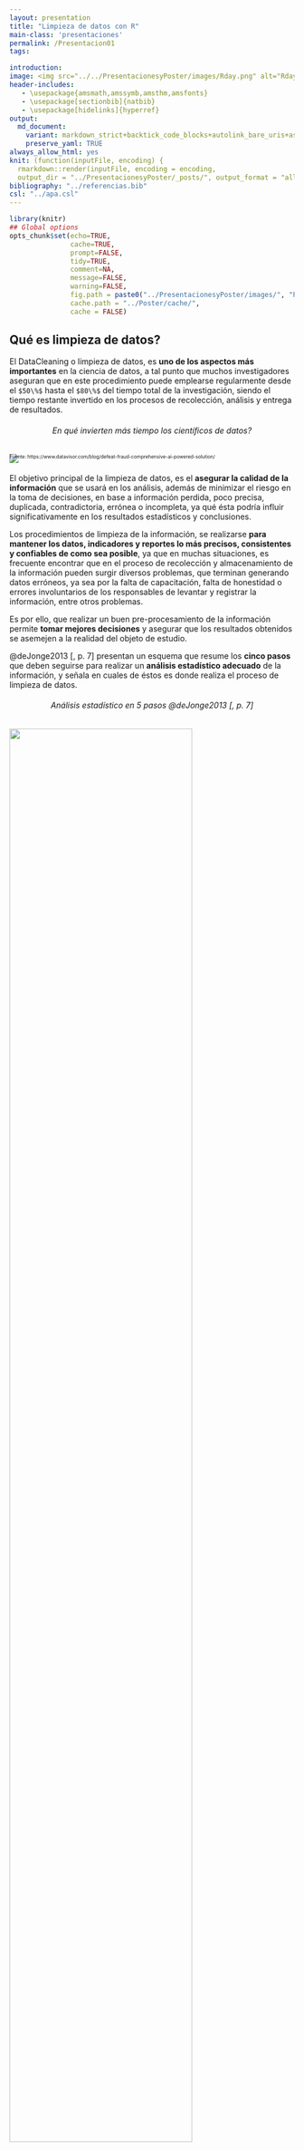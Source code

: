```yaml
---
layout: presentation
title: "Limpieza de datos con R"
main-class: 'presentaciones'
permalink: /Presentacion01
tags:

introduction: 
image: <img src="../../PresentacionesyPoster/images/Rday.png" alt="Rday" class="sticky">
header-includes:
   - \usepackage{amsmath,amssymb,amsthm,amsfonts}
   - \usepackage[sectionbib]{natbib}
   - \usepackage[hidelinks]{hyperref}
output:
  md_document:
    variant: markdown_strict+backtick_code_blocks+autolink_bare_uris+ascii_identifiers+tex_math_single_backslash
    preserve_yaml: TRUE
always_allow_html: yes   
knit: (function(inputFile, encoding) {
  rmarkdown::render(inputFile, encoding = encoding,
  output_dir = "../PresentacionesyPoster/_posts/", output_format = "all"  ) })
bibliography: "../referencias.bib"
csl: "../apa.csl"
---
```


```r
library(knitr)
## Global options
opts_chunk$set(echo=TRUE,
               cache=TRUE,
               prompt=FALSE,
               tidy=TRUE,
               comment=NA,
               message=FALSE,
               warning=FALSE,
               fig.path = paste0("../PresentacionesyPoster/images/", "Presentacion01"),
               cache.path = "../Poster/cache/",
               cache = FALSE)
```

## Qué es limpieza de datos?

El DataCleaning o limpieza de datos, es **uno de los aspectos más importantes** en la ciencia de datos, a tal punto que muchos investigadores aseguran que en este procedimiento puede emplearse regularmente desde el `$50\%$` hasta el `$80\%$` del tiempo total de la investigación, siendo el tiempo restante invertido en los procesos de recolección, análisis y entrega de resultados.

<h6 align="center"> En qué invierten más tiempo los científicos de datos? </h6> 
![](../PresentacionesyPoster/images/DataCleaning.png)
<p style="font-size: 60%; margin: -1rem auto 1.5rem;"> Fuente: https://www.datavisor.com/blog/defeat-fraud-comprehensive-ai-powered-solution/ </p>

El objetivo principal de la limpieza de datos, es el **asegurar la calidad de la información** que se usará en los análisis, además de minimizar el riesgo en la toma de decisiones, en base a información perdida, poco precisa, duplicada, contradictoria, errónea o incompleta, ya qué ésta podría influir significativamente en los resultados estadísticos y conclusiones. 

Los procedimientos de limpieza de la información, se realizarse **para mantener los datos, indicadores y reportes lo más precisos, consistentes y confiables de como sea posible**, ya que en muchas situaciones, es frecuente encontrar que en el proceso de recolección y almacenamiento de la información pueden surgir diversos problemas, que terminan generando datos erróneos, ya sea por la falta de capacitación, falta de honestidad o errores involuntarios de los responsables de levantar y registrar la información, entre otros problemas.

Es por ello, que realizar un buen pre-procesamiento de la información permite **tomar mejores decisiones** y asegurar que los resultados obtenidos se asemejen a la realidad del objeto de estudio.

@deJonge2013[, p. 7] presentan un esquema que resume los **cinco pasos** que deben seguirse para realizar un **análisis estadístico adecuado** de la información, y señala en cuales de éstos es donde realiza el proceso de limpieza de datos.

<h6 align="center"> Análisis estadístico en 5 pasos @deJonge2013[, p. 7] </h6> 
![](../PresentacionesyPoster/images/AnalisisEstadistico.jpg){width=80%}

<button id="Show1" class="btn btn-secondary">Ver lista de librerías de <tt>R</tt></button>
<button id="Hide1" class="btn btn-info">Ocultar lista de librerías de <tt>R</tt></button>
<main id="botoncito1"> 
<h3 data-toc-skip> Lista de librerías </h3> 
<p>Con el fin de realizar el proceso de la limpieza de datos en <tt>R</tt>, se van a emplear los siguientes paquetes</p>

<section class="language-r highlighter-rouge"><section class="highlight"><pre class="highlight"><code><span class="kc">library</span><span class="p">(</span><span class="n">readxl</span><span class="p">)</span><span class="w">  </span><span class="c1"># Permite leer archivos en formato xlsx</span><span class="w">
</span><span class="kc">library</span><span class="p">(</span><span class="n">janitor</span><span class="p">)</span><span class="w">  </span><span class="c1"># Librería especializada en la limpieza de datos</span><span class="w">
</span><span class="kc">library</span><span class="p">(</span><span class="n">dplyr</span><span class="p">)</span><span class="w">  </span><span class="c1"># Librería especializada para la manipulación de datos</span><span class="w">
</span><span class="kc">library</span><span class="p">(</span><span class="n">magrittr</span><span class="p">)</span><span class="w">  </span><span class="c1"># Librería que probee una serie de operadores 'pipe'</span><span class="w">
</span><span class="kc">library</span><span class="p">(</span><span class="n">editrules</span><span class="p">)</span><span class="w">  </span><span class="c1"># Permite crear codiciones para detectar inconsistencias.</span><span class="w">
</span><span class="kc">library</span><span class="p">(</span><span class="n">forcats</span><span class="p">)</span><span class="w">  </span><span class="c1"># Librería para especializada en variables tipo factor.</span><span class="w">
</span><span class="kc">library</span><span class="p">(</span><span class="n">Hmisc</span><span class="p">)</span><span class="w">  </span><span class="c1"># Posee funciones que permite realizar imputaciones.</span><span class="w">
</span><span class="kc">library</span><span class="p">(</span><span class="n">VIM</span><span class="p">)</span><span class="w">  </span><span class="c1"># Posee funciones que permite realizar imputaciones.</span><span class="w">
</span>
</code></pre></section></section>

</main>

```r
options(scipen=999)
library(readxl) # Permite leer archivos en formato xlsx
library(magrittr) # Librería que probee una serie de operadores "pipe"
library(lubridate) # Librería que permite analizar y manipular fechas.
library(dplyr) # Librería especializada para la manipulación de datos
library(janitor) # Librería especializada en la limpieza de datos
library(editrules) # Permite crear codiciones para detectar inconsistencias.
library(forcats) # Librería para especializada en variables tipo factor.
library(Hmisc) # Posee funciones que permite realizar imputaciones.
library(VIM) # Posee funciones que permite realizar imputaciones.
```

### Operador pipe de continuidad %>%
Este operador es una función de adición, el cual va tomando los elementos de izquierda a derecha y los va ejecutando en orden. Suponga a un conjunto de datos `$x$`, una función `$f()$`, una función `$g()$` y una función `$h()$`.

Suponga además, que se desea realizar la siguiente operación
`\begin{align*}
f(g(h(x)))
\end{align*}`

entonces, es posible realizar el siguiente procedimiento, en donde se presenta su equivalencia de mediante el operador `$%>%$`.

<h6 align="center"> Ilustración Operador pipe de continuidad </h6> 
![](../PresentacionesyPoster/images/PipeForward.jpg)

<button id="Show2" class="btn btn-secondary">Ver ejemplo para %>%</button>
<button id="Hide2" class="btn btn-info">Ocultar ejemplo para %>%</button>
<main id="botoncito2"> 
<h3 data-toc-skip> Ejemplo en <tt>R</tt></h3> 
<p> Suponga que $x$ es un vector compuesto por $c(0.3, 3, 0.9)$, sea una función $f() = exp()$, una función $g()=abs()$ y una función $h() = log()$. Entonces si se desea calcular la función $f(g(h(x)))$ se tendrá que </p>

<section class="language-r highlighter-rouge"><section class="highlight"><pre class="highlight"><code><span class="c1">### Definimos a una variable X</span><span class="w">
</span><span class="n">x</span><span class="w"> </span><span class="o">&lt;-</span><span class="w"> </span><span class="nf">c</span><span class="p">(</span><span class="m">0.3</span><span class="p">,</span><span class="w"> </span><span class="m">3</span><span class="p">,</span><span class="w"> </span><span class="m">0.9</span><span class="p">)</span><span class="w">

</span><span class="c1">### Se realiza el cálculo de forma convencional</span><span class="w">
</span><span class="nf">exp</span><span class="p">(</span><span class="nf">abs</span><span class="p">(</span><span class="nf">log</span><span class="p">(</span><span class="n">x</span><span class="p">)))</span><span class="w">
</span></code></pre></section></section>

<section class="highlighter-rouge"><section class="highlight"><pre class="highlight"><code>[1] 3.333333 3.000000 1.111111
</code></pre></section></section>

<section class="language-r highlighter-rouge"><section class="highlight"><pre class="highlight"><code><span class="c1">### Se realiza el cálculo mediante el empleo de pipe</span><span class="w">
</span><span class="n">x</span><span class="w"> </span><span class="o">%&gt;%</span><span class="w"> </span><span class="nf">log</span><span class="p">()</span><span class="w"> </span><span class="o">%&gt;%</span><span class="w"> </span><span class="nf">abs</span><span class="p">()</span><span class="w"> </span><span class="o">%&gt;%</span><span class="w"> </span><span class="nf">exp</span><span class="p">()</span><span class="w">
</span></code></pre></section></section>

<section class="highlighter-rouge"><section class="highlight"><pre class="highlight"><code>[1] 3.333333 3.000000 1.111111
</code></pre></section></section>

</main>

```r
### Definimos a una variable X
x <- c(0.3, 3, 0.9)
```

### Operador pipe de asignación compuesta %<>%
Este operador funciona de forma similar al pipe de continuidad, pero con la diferencia, de que luego de realizar las operaciones éste reemplaza la variable `$x$` original, por la secuencia de funciones que se le aplican a la misma variable `$x$`.

<h6 align="center"> Ilustración operador pipe de asignación compuesta </h6> 
![](../PresentacionesyPoster/images/PipeAssignment.jpg)

<button id="Show3" class="btn btn-secondary">Ver ejemplo para %<>%</button>
<button id="Hide3" class="btn btn-info">Ocultar ejemplo para %<>%</button>
<main id="botoncito3"> 
<h3 data-toc-skip> Ejemplo en <tt>R</tt></h3> 
<p> Suponga al igual que en el ejemplo anterior, que $x$ es un vector compuesto por $c(0.3, 3, 0.9)$, función $f() = exp()$, una función $g()=abs()$ y una función $h() = log()$. Entonces si se desea calcular la función $f(g(h(x)))$ y almacenarla en $x$. </p>

<section class="language-r highlighter-rouge"><section class="highlight"><pre class="highlight"><code><span class="c1">### Se presenta la variable X sin modificar</span><span class="w">
</span><span class="n">x</span><span class="w">
</span></code></pre></section></section>

<section class="highlighter-rouge"><section class="highlight"><pre class="highlight"><code>[1] 0.3 3.0 0.9
</code></pre></section></section>

<section class="language-r highlighter-rouge"><section class="highlight"><pre class="highlight"><code><span class="c1">### Se realiza y almacena el cálculo mediante el empleo de pipe</span><span class="w">
</span><span class="n">x</span><span class="w"> </span><span class="o">%&lt;&gt;%</span><span class="w"> </span><span class="nf">log</span><span class="p">()</span><span class="w"> </span><span class="o">%&gt;%</span><span class="w"> </span><span class="nf">abs</span><span class="p">()</span><span class="w"> </span><span class="o">%&gt;%</span><span class="w"> </span><span class="nf">exp</span><span class="p">()</span><span class="w">

</span><span class="c1">### Se presenta el variable X modificada</span><span class="w">
</span><span class="n">x</span><span class="w">
</span></code></pre></section></section>

<section class="highlighter-rouge"><section class="highlight"><pre class="highlight"><code>[1] 3.333333 3.000000 1.111111
</code></pre></section></section>

</main>

## Datos sin procesar a Datos técnicamente correctos
Los archivos de datos sin procesar, son generalmente bases de datos que pueden **carecer de encabezados**, contener codificación de **caracteres especiales** en los nombres, tener **errores en la clasificación** del tipos de datos, poseer **ordenes incorrecto** en dentro de sus categorías, entre otros.

Estos problemas puede generar inconvenientes al momento de realizar la lectura de los datos, manipulación de la información, o de realizarse análisis con estos datos, podrían arrojar resultados que no son consistentes con la realidad. Por ello se hace necesario usar alguna herramienta que permita **corregir dichos problemas**.

Con el fin de presenta los métodos para solucionar dichos problemas, suponga la siguiente base de datos, conformada por 10 columnas y 11 filas.

<pre style="font-family: 'Open Sans',sans-serif; margin-bottom: -3rem; margin-top: -3rem;">
<table class="table table-striped" style="width: auto !important; margin-left: auto; margin-right: auto; font-size: 90%;"><thead><tr><th style="text-align:left;">Fecha</th>
<th style="text-align:right;">$ID</th><th style="text-align:right;"># telefono</th><th style="text-align:right;">[Estrato]</th><th style="text-align:right;">MUNICIPIO</th><th style="text-align:right;"></th><th style="text-align:right;">Deuda-vivienda?</th><th style="text-align:right;">Costo_vivienda?</th><th style="text-align:right;">% pagado</th>
<th style="text-align:right;">muni</th></tr></thead><tbody><tr><td style="text-align:right;">15/02/2013</td><td style="text-align:right;">1035869</td><td style="text-align:right;">3124751231</td><td style="text-align:right;">2</td><td style="text-align:right;">La Estrella</td><td style="text-align:right;">NA</td><td style="text-align:right;">No</td><td style="text-align:right;">NaN</td><td style="text-align:right;">NaN</td><td style="text-align:right;">La Estrella</td></tr><tr><td style="text-align:right;">01/05/2013</td><td style="text-align:right;">1035857</td><td style="text-align:right;">1192334</td><td style="text-align:right;">3</td><td style="text-align:right;">Bello</td><td style="text-align:right;">3114800</td><td style="text-align:right;">Sí</td><td style="text-align:right;">728753400</td><td style="text-align:right;">0.29</td><td style="text-align:right;">Bello</td></tr><tr><td style="text-align:right;">7 Mar 14</td><td style="text-align:right;">1007306</td><td style="text-align:right;">3434589</td><td style="text-align:right;">3</td><td style="text-align:right;">La Estrella</td><td style="text-align:right;">3083500</td><td style="text-align:right;">Sí</td><td style="text-align:right;">405147000</td><td style="text-align:right;">0.31</td><td style="text-align:right;">La Estrella</td></tr><tr><td style="text-align:right;">encuestado <br>el 12 01 13</td><td style="text-align:right;">3935563</td><td style="text-align:right;">7005931</td><td style="text-align:right;">4</td><td style="text-align:right;">Hola! :D</td><td style="text-align:right;">630700</td><td style="text-align:right;">NA</td><td style="text-align:right;">-62708000</td><td style="text-align:right;">0.18</td><td style="text-align:right;">Hola! :D</td></tr><tr><td style="text-align:right;">01 05 2013</td><td style="text-align:right;">1035857</td><td style="text-align:right;">1192334</td><td style="text-align:right;">3</td><td style="text-align:right;">Bello</td><td style="text-align:right;">3114800</td><td style="text-align:right;">Sí</td><td style="text-align:right;">728753400</td><td style="text-align:right;">0.29</td><td style="text-align:right;">Bello</td></tr><tr><td style="text-align:right;">15 02 2013</td><td style="text-align:right;">2222985</td><td style="text-align:right;">8660538</td><td style="text-align:right;">10</td><td style="text-align:right;">Sabaneta</td><td style="text-align:right;">Na</td><td style="text-align:right;">Si</td><td style="text-align:right;">3.838e+09</td><td style="text-align:right;">NA</td><td style="text-align:right;">Sabaneta</td></tr><tr><td style="text-align:right;">23/09/2014</td><td style="text-align:right;">3488986</td><td style="text-align:right;">5625266</td><td style="text-align:right;">2</td><td style="text-align:right;">Caldas</td><td style="text-align:right;">3356600</td><td style="text-align:right;">Sí</td><td style="text-align:right;">186855000</td><td style="text-align:right;">0.75</td><td style="text-align:right;">Caldas</td></tr><tr><td style="text-align:right;">2/06/2014</td><td style="text-align:right;">1022146</td><td style="text-align:right;">3979642</td><td style="text-align:right;">2</td><td style="text-align:right;">Caldas</td><td style="text-align:right;">2204800</td><td style="text-align:right;">No responde</td><td style="text-align:right;">NA</td><td style="text-align:right;">0.05</td><td style="text-align:right;">Caldas</td></tr><tr><td style="text-align:right;">encuestado <br>el 15/12/15</td><td style="text-align:right;">39359318</td><td style="text-align:right;">2304725</td><td style="text-align:right;">1</td><td style="text-align:right;">Itagüi</td><td style="text-align:right;">3428900</td><td style="text-align:right;">Sí</td><td style="text-align:right;">539641705</td><td style="text-align:right;"></td><td style="text-align:right;">Itagüi</td></tr><tr><td style="text-align:right;">NA</td><td style="text-align:right;">NA</td><td style="text-align:right;">NA</td><td style="text-align:right;">NA</td><td style="text-align:right;">NA</td><td style="text-align:right;">NA</td><td style="text-align:right;">NA</td><td style="text-align:right;">NA</td><td style="text-align:right;">NA</td><td style="text-align:right;">NA</td></tr><tr><td style="text-align:right;">6 Feb 13</td><td style="text-align:right;">32321157</td><td style="text-align:right;">39522101</td><td style="text-align:right;">3</td><td style="text-align:right;">La Estrella</td><td style="text-align:right;"></td><td style="text-align:right;">Sí</td><td style="text-align:right;">169451000</td><td style="text-align:right;">0.22</td><td style="text-align:right;">La Estrella</td></tr></tbody></table></pre>

```r
library(kableExtra)
library(magrittr)

datos <- data.frame(
  c("15/02/2013", "01/05/2013", "7 Mar 14", "encuestado el 12 01 13", "01 05 2013", "15 02 2013", "23/09/2014", "2/06/2014", "encuestado el 15/12/15", NA, "6 Feb 13"), 
  c(1035869, 1035857, 1007306, 3935563, 1035857, 2222985, 3488986, 1022146, 39359318, NA, 32321157),
  c(3124751231, 1192334, 3434589, 7005931, 1192334, 8660538, 5625266, 3979642, 2304725, NA, 39522101),
  c(2, 3, 3, 3, 4, 10, 2, 2, 1, NA, 3),
  c("La Estrella", "Bello", "La Estrella", "Hola! :D", "Bello", "Sabaneta",
                  "Caldas", "Caldas", "Itagüi", NA, "La Estrella"),
  c(NA, 3114800, 3083500, 630700, 3114800, "Na", 3356600, 2204800, 3428900, NA, ""),
  c("No", "Sí", "Sí", NA, "Sí", "Si", "Sí", "No responde", "Sí", "Sí"),
  c(NaN, 728753400, 405147000, -62708000, 728753400, 3838000000, 186855000, "NA", 539641705, NA, 169451000),
  c(NaN, 0.29, 0.31, 0.18, 0.29, NA, 0.75, 0.05, " ", NA, 0.22),
  c("La Estrella", "Bello", "La Estrella", "Hola! :D", "Bello", "Sabaneta",
                  "Caldas", "Caldas", "Itagüi", NA, "La Estrella"))

colnames(datos) <- c("Fecha", "$ID", "# telefono",	"[Estrato]",	"MUNICIPIO",	" ",	"Deuda-vivienda?", "Costo_vivienda?",	"% pagado", "municipio")

datos %>% 
  kable(format = "html", booktabs = T) %>%
  kable_styling("striped", full_width = F) %>%
  column_spec(1, width = "3cm")
```

Las variables anteriores son:

* **<tt>Fecha</tt>:** Hace referencia a la fecha en la cual se recolectó la información.
* **<tt>ID</tt>:** Hace referencia a un número de identificación de la persona.
* **<tt># de telefono</tt>:** Hace referencia al número de la persona.
* **<tt>Estrato</tt>:** Hace referencia al estrato socioeconómico de la vivienda.
* **<tt>MUNICIPIO</tt>:** Hace referencia al municipio del Valle de Aburrá en donde se encuentra radicada la persona.
* **&nbsp;&nbsp;&nbsp;&nbsp;&nbsp;&nbsp;&nbsp;&nbsp;&nbsp;&nbsp;:** Hace referencia a los ingresos por concepto laboral.
* **<tt>Deuda-vivienda?</tt>:** Hace referencia a las personas que poseen o no deudas de vivienda.
* **<tt>Costo vivienda?</tt>:** Hace referencia al costo total de la vivienda.
* **<tt>% pagado</tt>:** Hace referencia al porcentaje del costo total pagado de la vivienda.
* **<tt>muni</tt>:** Variable duplicada, hace referencia al municipio en donde se encuentra radicada la persona.

Los datos anteriores, pueden ser descargados desde el siguiente [Link](https://github.com/jiperezga/jiperezga.github.io/raw/master/Dataset/EjemploLimpieza.xlsx){:target="_blank"}.

### Lectura de datos y pre-visualización de encabezados
Para realizar el proceso de tratamiento de encabezados, <tt>R</tt> **posee diferentes librerías y funciones que permiten corregir estos errores**, entre ellas, la librería <code>dplyr</code> la cual provee una serie de funciones para la manipulación de bases de datos, la librería <code>lubridate</code> para tratar fechas, la librería <code>janitor</code> la cual posee una serie de funciones que sirven para el proceso de limpieza de datos, entre otras.

Para mostrar su empleo, procedemos a cargar la base de datos

<button id="Show4" class="btn btn-secondary">Ver como cargar datos en <tt>R</tt></button>
<button id="Hide4" class="btn btn-info">Ocultar como cargar datos en <tt>R</tt></button>
<main id="botoncito4"> 
<h3 data-toc-skip> Cargar base de datos en linea</h3> 
<p>En este caso habrán dos formas de cargar la base de datos en <tt>R</tt>, la primera es importando los datos de internet en un archivo temporal y luego cargando la base de datos desde el archivo temporal.</p>

```r
temp = tempfile(fileext = ".xlsx") # Crea archivo temporal
URL <- "https://github.com/jiperezga/jiperezga.github.io/raw/master/Dataset/EjemploLimpieza.xlsx" # URL base de datos
download.file(URL, destfile=temp, mode='wb') # Descarga archivo en el archivo temporal creado
datos <- read_xlsx(temp) # Carga base de datos desde archivo temporal
```

<section class="language-r highlighter-rouge"><section class="highlight"><pre class="highlight"><code><span class="n">temp</span><span class="w"> </span><span class="o">=</span><span class="w"> </span><span class="n">tempfile</span><span class="p">(</span><span class="n">fileext</span><span class="w"> </span><span class="o">=</span><span class="w"> </span><span class="s2">".xlsx"</span><span class="p">)</span><span class="w">  </span><span class="c1"># Crea archivo temporal</span><span class="w">
</span><span class="n">URL</span><span class="w"> </span><span class="o">&lt;-</span><span class="w"> </span><span class="s2">"https://github.com/jiperezga/jiperezga.github.io/raw/master/Dataset/EjemploLimpieza.xlsx"</span><span class="w">  </span><span class="c1"># URL base de datos</span><span class="w">
</span><span class="n">download.file</span><span class="p">(</span><span class="n">URL</span><span class="p">,</span><span class="w"> </span><span class="n">destfile</span><span class="w"> </span><span class="o">=</span><span class="w"> </span><span class="n">temp</span><span class="p">,</span><span class="w"> </span><span class="n">mode</span><span class="w"> </span><span class="o">=</span><span class="w"> </span><span class="s2">"wb"</span><span class="p">)</span><span class="w">  </span><span class="c1"># Descarga archivo en el archivo temporal creado</span><span class="w">
</span><span class="n">datos</span><span class="w"> </span><span class="o">&lt;-</span><span class="w"> </span><span class="n">read_xlsx</span><span class="p">(</span><span class="n">temp</span><span class="p">)</span><span class="w">  </span><span class="c1"># Carga base de datos desde archivo temporal</span><span class="w">
</span></code></pre></section></section>

<p>Una forma alternativa, será descargar la base de datos en una carpeta del pc, y posteriormente realizando la carga de la base de datos, buscando el fichero en donde se encuentra guardada.</p>

```r
datos <- read_xlsx(file.choose()) # Carga base de datos buscando fichero local
```

<section class="language-r highlighter-rouge"><section class="highlight"><pre class="highlight"><code><span class="n">datos</span><span class="w"> </span><span class="o">&lt;-</span><span class="w"> </span><span class="n">read_xlsx</span><span class="p">(</span><span class="n">file.choose</span><span class="p">())</span><span class="w">  </span><span class="c1"># Carga base de datos buscando fichero local</span><span class="w">
</span></code></pre></section></section>
</main>

Una vez realizada la carga de la base de datos, echamos un vistazo al nombre de los encabezados de cada columna. Para ello empleamos la función <tt>names()</tt>.

```r
datos %>% names() # Muestra nombre de la base de datos
```

En la salida anterior, se observa que dentro de los nombres de la base de datos tenemos, encabezados faltantes, los cuales se identifican por tener tres puntos, seguidos del número de la columna (Por ejemplo ...6). También tenemos caracteres especiales tales como $, #, [, ], %, ?, uso de espacios, guiones "-", y abuso de letras en mayúsculas.

### Establecer encabezados faltantes

Para corregir los problemas encontrados en los encabezados, iniciamos con el **establecer o renombrar** aquellas variables que poseen nombres faltantes, y para ello empleamos la función <tt>rename</tt> de la librería <code>dplyr</code>.

```r
datos %<>% rename(ingresos = "...6") # renombra columna en la base de datos
datos %>% names()
```

### Eliminar caracteres especiales

Para **corregir aquellos caracteres especiales, espacios, guiones y letras mayúsculas**, se emplea la función <tt>clean_names()</tt> de la librería <code>janitor</code>, la cual permite:

* Analizar las mayúsculas y minúsculas y separadores a un formato consistente.
* Maneja caracteres y espacios especiales.
* Agrega números a nombres duplicados.
* Convierte "%" en "percent" y "#" en "number" para conservar el significado.

```r
datos %<>% clean_names() # limpia los nombres nombre de la base de datos
datos %>% names()
```

### Corregir tipo y clase de los datos
El tipo y clase de los datos juega un papel importante en el tratamiento de datos, debido a que **su adecuada especificación será la responsable de que el análisis aplicado a la variable sea el adecuado**.

La razón de ésto se debe a que podrían haber dentro de la base de datos, **variables numéricas tratadas como factores, factores tratadas como numéricas, variables ordinales tratadas como si fueran nominales, etc**. Lo cual haría que pueda aplicarse análisis a las variables de forma indebida, por ejemplo, realizar un análisis numérico a una variable que realmente es tipo factor, como es al número de teléfono. 

Para observa las clases que poseen los datos, podemos emplear la función <tt>str()</tt>, o la función <tt>glimpse()</tt> de la librería <code>dplyr</code>.

```r
datos %>% glimpse() # muestra las clases que poseen los datos
```

De la salida anterior, vemos que solo las variables <tt>municipio</tt>, <tt>deuda_de_vivienda</tt> y <tt>muni</tt> poseen una categoría adecuada, aunque esta variable también podría ser recodificada a tipo factor.

La variable <tt>fecha</tt> aparece como tipo carácter (character) cuando debería ser tipo fecha (date). Por su parte, las variables <tt>id</tt>, number_de_telefono</tt> y <tt>estrato</tt> es clasificada como tipo numérica (double) pero éstas representan una cualidad, y por tanto, dichas variables deberían ser de tipo carácter (character).

Similarmente, las variables <tt>ingresos</tt>, <tt>costo_vivienda</tt> y <tt>percent_pagado</tt> aparecen en la salida como de tipo carácter (character) cuando realmente éstas variables son de tipo numérica (double). Lo anterior es causado debido a que entre la información contenida dentro de las variables numéricas, se encuentran valores tales como <code style="color: #ff628c!important">NA</code> y <code style="color: #ff628c!important">NaN</code> los cuales son tomados como valores especiales por el <tt>R</tt> y otros valores tales como <code style="color: #ff628c!important">No responde</code> y <code style="color: #ff628c!important">Na</code>.

**Para convertir una variable de un clase a otra**, existen una serie de funciones básicas en  <tt>R</tt> que permiten hacer dicho procedimiento, estas funciones son

* **<tt>as.numeric()</tt>:** Convierte una variable a tipo numérico (double).
* **<tt>as.logical()</tt>:** Convierte una variable a tipo lógico.
* **<tt>as.integer()</tt>:** Convierte una variable a tipo entero.
* **<tt>as.factor()</tt>:** Convierte una variable a tipo factor.
* **<tt>as.character()</tt>:** Convierte una variable a tipo carácter (character).
* **<tt>as.ordered()</tt>:** Convierte una variable a tipo factor asumiendo un orden o jerarquía entre los niveles.

Cada una de estas funciones toma un objeto <tt>R</tt> e intenta convertirlo a la clase especificada detrás del "as.", en donde, aquellos valores que no se pueden convertir al tipo especificado, <tt>R</tt> los convertirá por defecto a un <code style="color: #ff628c!important">NA</code>.

Para corregir la clase de las variables, usaremos la función <tt>mutate()</tt> de la librería <tt>dplyr</tt>, de la forma

```r
### Transformar variables a tipo factor
datos %<>% mutate_at(vars(id, number_telefono, estrato, municipio, deuda_vivienda, muni), as.factor) %>% glimpse()

### Transformar variables a tipo numérico (double)
datos %<>% mutate_at(vars(ingresos, costo_vivienda, percent_pagado), as.numeric) %>% glimpse()
```

Ahora, para **transformar la variable 'fecha' a tipo fecha (date)**, se pueden emplear las funciones <tt>dmy()</tt> (día-mes-año), <tt>mdy()</tt> (mes-día-año), <tt>myd()</tt> (mes-año-día), <tt>ymd()</tt> (año-mes-día), <tt>ydm()</tt> (año-día-mes) o <tt>dym()</tt> (día-año-mes) de la librería <code>lubridate</code>, dependiendo del orden de como se encuentre registrada la fecha. 

La ventaja que tiene usar estas variable sobre la función base **<tt>as.Date</tt>** del <tt>R</tt>, pues dichas funciones transforma las fechas almacenadas en vectores numéricos y de caracteres en objetos tipo (date), aunque éstas contengan caracteres adicionales a las de fecha.

Dado que al observar las entradas que hay en la variable fecha son del tipo (día-mes-año), se emplea la función <tt>dmy()</tt> de la librería <code>lubridate</code>.

```r
### Transformar variables a tipo fecha (date)
datos %<>% mutate_at(vars(fecha), dmy) %>% glimpse()
```

De la salida anterior, se aprecia que ya todas las variables se encuentran debidamente codificadas, logrando así, junto con los procedimientos anteriores **obtener un conjunto de datos es técnicamente correcto**. Dichos datos quedan estructurados de la forma

<pre style="font-family: 'Open Sans',sans-serif; margin-bottom: -3rem; margin-top: -3rem;">
<table class="table table-striped" style="width: auto !important; margin-left: auto; margin-right: auto; font-size: 90%;"><thead><tr><th style="text-align:left;">fecha</th>
<th style="text-align:right;">id</th><th style="text-align:right;">number_telefono</th><th style="text-align:right;">estrato</th><th style="text-align:right;">municipio</th><th style="text-align:right;">ingresos</th><th style="text-align:right;">deuda_vivienda</th><th style="text-align:right;">costo_vivienda</th><th style="text-align:right;">percent_pagado</th><th style="text-align:right;">muni</th></tr></thead><tbody><tr><td style="text-align:right;">2013-02-15</td><td style="text-align:right;">1035869</td><td style="text-align:right;">3124751231</td><td style="text-align:right;">2</td><td style="text-align:right;">La Estrella</td><td style="text-align:right;">NA</td><td style="text-align:right;">No</td><td style="text-align:right;">NaN</td><td style="text-align:right;">NaN</td><td style="text-align:right;">La Estrella</td></tr><tr><td style="text-align:right;">2013-05-01</td><td style="text-align:right;">1035857</td><td style="text-align:right;">1192334</td><td style="text-align:right;">3</td><td style="text-align:right;">Bello</td><td style="text-align:right;">3114800</td><td style="text-align:right;">Sí</td><td style="text-align:right;">728753400</td><td style="text-align:right;">0.29</td><td style="text-align:right;">Bello</td></tr><tr><td style="text-align:right;">2014-03-07</td><td style="text-align:right;">1007306</td><td style="text-align:right;">3434589</td><td style="text-align:right;">3</td><td style="text-align:right;">La Estrella</td><td style="text-align:right;">3083500</td><td style="text-align:right;">Sí</td><td style="text-align:right;">405147000</td><td style="text-align:right;">0.31</td><td style="text-align:right;">La Estrella</td></tr><tr><td style="text-align:right;">2013-01-12</td><td style="text-align:right;">3935563</td><td style="text-align:right;">7005931</td><td style="text-align:right;">4</td><td style="text-align:right;">Hola! :D</td><td style="text-align:right;">630700</td><td style="text-align:right;">NA</td><td style="text-align:right;">-62708000</td><td style="text-align:right;">0.18</td><td style="text-align:right;">Hola! :D</td></tr><tr><td style="text-align:right;">2013-05-01</td><td style="text-align:right;">1035857</td><td style="text-align:right;">1192334</td><td style="text-align:right;">3</td><td style="text-align:right;">Bello</td><td style="text-align:right;">3114800</td><td style="text-align:right;">Sí</td><td style="text-align:right;">728753400</td><td style="text-align:right;">0.29</td><td style="text-align:right;">Bello</td></tr><tr><td style="text-align:right;">2013-02-15</td><td style="text-align:right;">2222985</td><td style="text-align:right;">8660538</td><td style="text-align:right;">10</td><td style="text-align:right;">Sabaneta</td><td style="text-align:right;">NA</td><td style="text-align:right;">Si</td><td style="text-align:right;">3.838e+09</td><td style="text-align:right;">NA</td><td style="text-align:right;">Sabaneta</td></tr><tr><td style="text-align:right;">2014-09-23</td><td style="text-align:right;">3488986</td><td style="text-align:right;">5625266</td><td style="text-align:right;">2</td><td style="text-align:right;">Caldas</td><td style="text-align:right;">3356600</td><td style="text-align:right;">Sí</td><td style="text-align:right;">186855000</td><td style="text-align:right;">0.75</td><td style="text-align:right;">Caldas</td></tr><tr><td style="text-align:right;">2014-06-02</td><td style="text-align:right;">1022146</td><td style="text-align:right;">3979642</td><td style="text-align:right;">2</td><td style="text-align:right;">Caldas</td><td style="text-align:right;">2204800</td><td style="text-align:right;">No responde</td><td style="text-align:right;">NA</td><td style="text-align:right;">0.05</td><td style="text-align:right;">Caldas</td></tr><tr><td style="text-align:right;">2015-12-15</td><td style="text-align:right;">39359318</td><td style="text-align:right;">2304725</td><td style="text-align:right;">1</td><td style="text-align:right;">Itagüi</td><td style="text-align:right;">3428900</td><td style="text-align:right;">Sí</td><td style="text-align:right;">539641705</td><td style="text-align:right;">NA</td><td style="text-align:right;">Itagüi</td></tr><tr><td style="text-align:right;">NA</td><td style="text-align:right;">NA</td><td style="text-align:right;">NA</td><td style="text-align:right;">NA</td><td style="text-align:right;">NA</td><td style="text-align:right;">NA</td><td style="text-align:right;">NA</td><td style="text-align:right;">NA</td><td style="text-align:right;">NA</td><td style="text-align:right;">NA</td></tr><tr><td style="text-align:right;">2013-02-06</td><td style="text-align:right;">32321157</td><td style="text-align:right;">39522101</td><td style="text-align:right;">3</td><td style="text-align:right;">La Estrella</td><td style="text-align:right;">NA</td><td style="text-align:right;">Sí</td><td style="text-align:right;">169451000</td><td style="text-align:right;">0.22</td><td style="text-align:right;">La Estrella</td></tr></tbody></table></pre>

## Datos técnicamente correctos a datos consistentes

Los datos consistentes **son la etapa en la que el conjunto de observaciones están listos** para la realización de inferencia estadística. Éstos datos son los que asumen como punto de partida en la mayoría de las teorías estadísticas, aunque **en la práctica no siempre se emplean éstos**, si no que usan datos sin procesar o técnicamente correctos.

Aunque es posible emplear datos sin procesar o técnicamente correcto para realizar inferencia estadística, el evadir el paso de llevar los datos a su forma consistente, puede tener una seria influencia en los resultados estadísticos, puesto que **la detección, verificación, corrección e imputación de datos, puede brindar información valiosa** en los análisis realizados o en la interpretación de los mismos.

### Detección de datos faltantes
La detección de datos faltantes radica en localizar para cada variable, si se encuentran casillas vacías, valores especiales, tales como <code style="color: #ff628c!important">Na, NaN</code> o <code style="color: #ff628c!important">NULL</code>.

* **<code style="color: #ff628c!important">NA</code> (Not Available):** Es un carácter especial para indicar valores perdidos. Éstos pueden ser detectados en <tt>R</tt> mediante la función <tt>is.na()</tt>.
* **<code style="color: #ff628c!important">NaN</code> (Not a number):** Es un carácter especial para datos de clase numérica, para indicar un valor asociado a un cálculo cuyo resultado es desconocido, el cual seguramente no es un número. Este puede obtenerse mediante operaciones tales como `$0/0$`, `$Inf/Inf$`, `$Inf-Inf$`. Éstos pueden ser detectados en <tt>R</tt> mediante la función <tt>is.nan()</tt>, aunque también son detectados por la función <tt>is.na()</tt>.
* **<code style="color: #ff628c!important">NULL</code>:** Es un carácter especial para indicar valores indefinidos o indicar la no existencia de valor dentro de la base de datos o de una entrada de la misma. Éstos pueden ser detectados en <tt>R</tt> mediante la función <tt>is.null()</tt>.

Para detectar aquellas filas que se encuentren faltantes dentro de una base de datos, podemos usar una combinación entre las funciones <tt>apply()</tt>, <tt>which()</tt>, tal como se hizo en la salida anterior, adicionando las funciones <tt>is.na()</tt> e <tt>is.null()</tt>, dentro de la función <tt>which()</tt>.

```r
## Detectar NA, NaN y NULL dentro de la base de datos
# Se agrega "NA" y "Na" y "NaN" debido a que hay entradas que poseen
# estas categorías como niveles del factor
faltantes <- apply(X = datos, MARGIN = 2, FUN = function(x) which(is.na(x) | is.null(x) | x == "Na" | x == "NA" | x == "NaN")) # se pueden agregar más caracteres
faltantes
```

De la salida anterior se observa que en todas las variables aparece con valores faltantes la fila número `$10$`. Adicionalmente, se aprecian para las variables <tt>municipio</tt>, <tt>ingresos</tt>, <tt>deuda_vivienda</tt>, <tt>costo_vivienda</tt>, <tt>percent_pagado</tt> y <tt>muni</tt>, celdas similares son encontradas en el proceso de verificación de datos. 

<pre style="font-family: 'Open Sans',sans-serif; margin-bottom: -3rem; margin-top: -3rem;">
<table class="table table-striped" style="width: auto !important; margin-left: auto; margin-right: auto; font-size: 90%;"><thead><tr><th style="text-align:left;">fecha</th>
<th style="text-align:right;">id</th><th style="text-align:right;">number_telefono</th><th style="text-align:right;">estrato</th><th style="text-align:right;">municipio</th><th style="text-align:right;">ingresos</th><th style="text-align:right;">deuda_vivienda</th><th style="text-align:right;">costo_vivienda</th><th style="text-align:right;">percent_pagado</th><th style="text-align:right;">muni</th></tr></thead><tbody><tr><td style="text-align:right;">2013-02-15</td><td style="text-align:right;">1035869</td><td style="text-align:right;">3124751231</td><td style="text-align:right;">2</td><td style="text-align:right;">La Estrella</td><td style="text-align:right;"><span style="border-radius: 4px; padding-right: 4px; padding-left: 4px; background-color: #974c55 !important;">NA</span></td><td style="text-align:right;">No</td><td style="text-align:right;"><span style="border-radius: 4px; padding-right: 4px; padding-left: 4px; background-color: #974c55 !important;">NaN</span></td><td style="text-align:right;"><span style="border-radius: 4px; padding-right: 4px; padding-left: 4px; background-color: #974c55 !important;">NaN</span></td><td style="text-align:right;">La Estrella</td></tr><tr><td style="text-align:right;">2013-05-01</td><td style="text-align:right;">1035857</td><td style="text-align:right;">1192334</td><td style="text-align:right;">3</td><td style="text-align:right;">Bello</td><td style="text-align:right;">3114800</td><td style="text-align:right;">Sí</td><td style="text-align:right;">728753400</td><td style="text-align:right;">0.29</td><td style="text-align:right;">Bello</td></tr><tr><td style="text-align:right;">2014-03-07</td><td style="text-align:right;">1007306</td><td style="text-align:right;">3434589</td><td style="text-align:right;">3</td><td style="text-align:right;">La Estrella</td><td style="text-align:right;">3083500</td><td style="text-align:right;">Sí</td><td style="text-align:right;">405147000</td><td style="text-align:right;">0.31</td><td style="text-align:right;">La Estrella</td></tr><tr><td style="text-align:right;">2013-01-12</td><td style="text-align:right;">3935563</td><td style="text-align:right;">7005931</td><td style="text-align:right;">4</td><td style="text-align:right;">Hola! :D</td><td style="text-align:right;">630700</td><td style="text-align:right;"><span style="border-radius: 4px; padding-right: 4px; padding-left: 4px; background-color: #974c55 !important;">NA</span></td><td style="text-align:right;">-62708000</td><td style="text-align:right;">0.18</td><td style="text-align:right;">Hola! :D</td></tr><tr><td style="text-align:right;">2013-05-01</td><td style="text-align:right;">1035857</td><td style="text-align:right;">1192334</td><td style="text-align:right;">3</td><td style="text-align:right;">Bello</td><td style="text-align:right;">3114800</td><td style="text-align:right;">Sí</td><td style="text-align:right;">728753400</td><td style="text-align:right;">0.29</td><td style="text-align:right;">Bello</td></tr><tr><td style="text-align:right;">2013-02-15</td><td style="text-align:right;">2222985</td><td style="text-align:right;">8660538</td><td style="text-align:right;">10</td><td style="text-align:right;">Sabaneta</td><td style="text-align:right;"><span style="border-radius: 4px; padding-right: 4px; padding-left: 4px; background-color: #974c55 !important;">NA</span></td><td style="text-align:right;">Si</td><td style="text-align:right;">3.838e+09</td><td style="text-align:right;"><span style="border-radius: 4px; padding-right: 4px; padding-left: 4px; background-color: #974c55 !important;">NA</span></td><td style="text-align:right;">Sabaneta</td></tr><tr><td style="text-align:right;">2014-09-23</td><td style="text-align:right;">3488986</td><td style="text-align:right;">5625266</td><td style="text-align:right;">2</td><td style="text-align:right;">Caldas</td><td style="text-align:right;">3356600</td><td style="text-align:right;">Sí</td><td style="text-align:right;">186855000</td><td style="text-align:right;">0.75</td><td style="text-align:right;">Caldas</td></tr><tr><td style="text-align:right;">2014-06-02</td><td style="text-align:right;">1022146</td><td style="text-align:right;">3979642</td><td style="text-align:right;">2</td><td style="text-align:right;">Caldas</td><td style="text-align:right;">2204800</td><td style="text-align:right;">No responde</td><td style="text-align:right;"><span style="border-radius: 4px; padding-right: 4px; padding-left: 4px; background-color: #974c55 !important;">NA</span></td><td style="text-align:right;">0.05</td><td style="text-align:right;">Caldas</td></tr><tr><td style="text-align:right;">2015-12-15</td><td style="text-align:right;">39359318</td><td style="text-align:right;">2304725</td><td style="text-align:right;">1</td><td style="text-align:right;">Itagüi</td><td style="text-align:right;">3428900</td><td style="text-align:right;">Sí</td><td style="text-align:right;">539641705</td><td style="text-align:right;"><span style="border-radius: 4px; padding-right: 4px; padding-left: 4px; background-color: #974c55 !important;">NA</span></td><td style="text-align:right;">Itagüi</td></tr><tr><td style="text-align:right;"><span style="border-radius: 4px; padding-right: 4px; padding-left: 4px; background-color: #974c55 !important;">NA</span></td><td style="text-align:right;"><span style="border-radius: 4px; padding-right: 4px; padding-left: 4px; background-color: #974c55 !important;">NA</span></td><td style="text-align:right;"><span style="border-radius: 4px; padding-right: 4px; padding-left: 4px; background-color: #974c55 !important;">NA</span></td><td style="text-align:right;"><span style="border-radius: 4px; padding-right: 4px; padding-left: 4px; background-color: #974c55 !important;">NA</span></td><td style="text-align:right;"><span style="border-radius: 4px; padding-right: 4px; padding-left: 4px; background-color: #974c55 !important;">NA</span></td><td style="text-align:right;"><span style="border-radius: 4px; padding-right: 4px; padding-left: 4px; background-color: #974c55 !important;">NA</span></td><td style="text-align:right;"><span style="border-radius: 4px; padding-right: 4px; padding-left: 4px; background-color: #974c55 !important;">NA</span></td><td style="text-align:right;"><span style="border-radius: 4px; padding-right: 4px; padding-left: 4px; background-color: #974c55 !important;">NA</span></td><td style="text-align:right;"><span style="border-radius: 4px; padding-right: 4px; padding-left: 4px; background-color: #974c55 !important;">NA</span></td><td style="text-align:right;"><span style="border-radius: 4px; padding-right: 4px; padding-left: 4px; background-color: #974c55 !important;">NA</span></td></tr><tr><td style="text-align:right;">2013-02-06</td><td style="text-align:right;">32321157</td><td style="text-align:right;">39522101</td><td style="text-align:right;">3</td><td style="text-align:right;">La Estrella</td><td style="text-align:right;"><span style="border-radius: 4px; padding-right: 4px; padding-left: 4px; background-color: #974c55 !important;">NA</span></td><td style="text-align:right;">Sí</td><td style="text-align:right;">169451000</td><td style="text-align:right;">0.22</td><td style="text-align:right;">La Estrella</td></tr></tbody></table></pre>

### Verificación de datos
El objetivo de esta fase, consta en observar si hay algún tipo de **restricciones en los datos que está siendo violadas**, tales como inconsistencias en variables que está limitada a valores no negativos, variables que deben encontrarse en un rango determinado, variables de respuesta cerrada que poseen un registro por fuera del rango de respuestas, problemas debidos al acento (tildes, virgulillas, etc), entre otras.

Por tanto, se hace necesario **localizar por columna**, los valores que presenten inconsistencias, y que sepamos poseen restricciones en sus respuestas. En la base de datos que poseemos, tenemos las siguientes restricciones.

* **<tt>estrato</tt>:** Es una variable categórica, sus valores deben encontrarse entre 1 y 6.
* **<tt>municipio</tt>:** Es una variable categórica, sus valores están restringidos a los municipios del Valle de Aburrá. 
* **<tt>ingreso</tt>:** Es una variable numérica, no puede contener valores negativos.
* **<tt>deuda_vivienda</tt>:** Es una variable categórica, sus respuestas deberían ser Sí o No.
* **<tt>costo_vivienda</tt>:** Es una variable numérica, no puede contener valores negativos.
* **<tt>percent_pagado</tt>:** Es una variable numérica, sus valores deben encontrarse entre 0 y 1.
* **<tt>muni</tt>:** Es una variable categórica, sus valores están restringidos a los municipios del Valle de Aburrá. 

Para realizar tal proceso de verificación se debe realizar la localización de aquellos valores que presenten inconsistencias, en donde, pueden emplearse las funciones <tt>editset()</tt> y <tt>violatedEdits()</tt> de la librería <code>editrules</code>

```r
## Creamos conjunto de condiciones que deben cumplirse
# condiciones para variables categóricas
CondC <- editset(c("estrato %in% 1:6", 
               "municipio %in% c('Barbosa', 'Girardota', 'Copacabana', 'Bello', 'Medellín', 'Envigado', 'Itagüi', 'Sabaneta', 'La Estrella', 'Caldas')",
               "deuda_vivienda %in% c('Sí', 'No')",
               "muni %in% c('Barbosa', 'Girardota', 'Copacabana', 'Bello', 'Medellín', 'Envigado', 'Itagüi', 'Sabaneta', 'La Estrella', 'Caldas')"))
CondC

# Condiciones para variables númericas
CondN <-  editset(c("ingresos > 0",
                    "costo_vivienda > 0",
                    "percent_pagado >= 0",
                    "percent_pagado <= 1"))
CondN

# Presentamos donde ocurren dichas violaciones
Errores <- violatedEdits(c(CondC, CondN), datos)
Errores
```

```r
# Presentamos de forma gráfica donde se cometen errores
plot(Errores)
```

![](../PresentacionesyPoster/images/Presentacion01unnamed-chunk-13-1.jpg)

En la imagen anterior se presentan dos gráficos. El gráfico superior muestra **cuales son las condiciones que más se están violando**, en donde se aprecia que la condición <tt>dat1</tt>, es la que tiene una mayor porcentaje de errores, con un poco más del `$35\%$` de las violaciones de la base de datos. Cabe anotar que en el caso de variables categóricas, **los <code style="color: #ff628c!important">NA</code> son contados como una violación**. En el gráfico inferior muestra **cuantas filas contienen <code style="color: #ff628c!important">NA</code>, <code style="color: #ff628c!important">NaN</code> o violaciones a las condiciones establecidas**, y señala cuantas filas no poseen ningún tipo de violación.

Para localizar la fila en donde se realizan violaciones en cada variable, podemos emplear la función <tt>localizeErrors()</tt> de la librería <code>editrules</code> seguida de una combinación entre las funciones <tt>apply()</tt> y <tt>which()</tt>, de la forma

```r
# Localiza y muestra por variable las violaciones
loc <- localizeErrors(c(CondC, CondN), datos)$adapt
apply(X = loc, MARGIN = 2, FUN = function(x) which(x == TRUE))
```

De la salida anterior, observamos que hay violaciones en la entrada `$5$` y `$10$` de la variable <tt>estrato</tt>, en las entradas `$4, 9$` y `$10$` de la variable <tt>municipio</tt>, etc, etc, etc. Es de anotar que todos los valores faltantes también son detectados por el proceso de verificación de datos.

<pre style="font-family: 'Open Sans',sans-serif; margin-bottom: -3rem; margin-top: -3rem;">
<table class="table table-striped" style="width: auto !important; margin-left: auto; margin-right: auto; font-size: 90%;"><thead><tr><th style="text-align:left;">fecha</th>
<th style="text-align:right;">id</th><th style="text-align:right;">number_telefono</th><th style="text-align:right;">estrato</th><th style="text-align:right;">municipio</th><th style="text-align:right;">ingresos</th><th style="text-align:right;">deuda_vivienda</th><th style="text-align:right;">costo_vivienda</th><th style="text-align:right;">percent_pagado</th><th style="text-align:right;">muni</th></tr></thead><tbody><tr><td style="text-align:right;">2013-02-15</td><td style="text-align:right;">1035869</td><td style="text-align:right;">3124751231</td><td style="text-align:right;">2</td><td style="text-align:right;">La Estrella</td><td style="text-align:right;"><span style="border-radius: 4px; padding-right: 4px; padding-left: 4px; background-color: #974c55 !important;">NA</span></td><td style="text-align:right;">No</td><td style="text-align:right;"><span style="border-radius: 4px; padding-right: 4px; padding-left: 4px; background-color: #974c55 !important;">NaN</span></td><td style="text-align:right;"><span style="border-radius: 4px; padding-right: 4px; padding-left: 4px; background-color: #974c55 !important;">NaN</span></td><td style="text-align:right;">La Estrella</td></tr><tr><td style="text-align:right;">2013-05-01</td><td style="text-align:right;">1035857</td><td style="text-align:right;">1192334</td><td style="text-align:right;">3</td><td style="text-align:right;">Bello</td><td style="text-align:right;">3114800</td><td style="text-align:right;">Sí</td><td style="text-align:right;">728753400</td><td style="text-align:right;">0.29</td><td style="text-align:right;">Bello</td></tr><tr><td style="text-align:right;">2014-03-07</td><td style="text-align:right;">1007306</td><td style="text-align:right;">3434589</td><td style="text-align:right;">3</td><td style="text-align:right;">La Estrella</td><td style="text-align:right;">3083500</td><td style="text-align:right;">Sí</td><td style="text-align:right;">405147000</td><td style="text-align:right;">0.31</td><td style="text-align:right;">La Estrella</td></tr><tr><td style="text-align:right;">2013-01-12</td><td style="text-align:right;">3935563</td><td style="text-align:right;">7005931</td><td style="text-align:right;">4</td><td style="text-align:right;"><span style="border-radius: 4px; padding-right: 4px; padding-left: 4px; background-color: #974c55 !important;">Hola! :D</span></td><td style="text-align:right;">630700</td><td style="text-align:right;"><span style="border-radius: 4px; padding-right: 4px; padding-left: 4px; background-color: #974c55 !important;">NA</span></td><td style="text-align:right;"><span style="border-radius: 4px; padding-right: 4px; padding-left: 4px; background-color: #974c55 !important;">-62708000</span></td><td style="text-align:right;">0.18</td><td style="text-align:right;"><span style="border-radius: 4px; padding-right: 4px; padding-left: 4px; background-color: #974c55 !important;">Hola! :D</span></td></tr><tr><td style="text-align:right;">2013-05-01</td><td style="text-align:right;">1035857</td><td style="text-align:right;">1192334</td><td style="text-align:right;">3</td><td style="text-align:right;">Bello</td><td style="text-align:right;">3114800</td><td style="text-align:right;">Sí</td><td style="text-align:right;">728753400</td><td style="text-align:right;">0.29</td><td style="text-align:right;">Bello</td></tr><tr><td style="text-align:right;">2013-02-15</td><td style="text-align:right;">2222985</td><td style="text-align:right;">8660538</td><td style="text-align:right;"><span style="border-radius: 4px; padding-right: 4px; padding-left: 4px; background-color: #974c55 !important;">10</span></td><td style="text-align:right;">Sabaneta</td><td style="text-align:right;"><span style="border-radius: 4px; padding-right: 4px; padding-left: 4px; background-color: #974c55 !important;">NA</span></td><td style="text-align:right;"><span style="border-radius: 4px; padding-right: 4px; padding-left: 4px; background-color: #974c55 !important;">Si</span></td><td style="text-align:right;">3.838e+09</td><td style="text-align:right;"><span style="border-radius: 4px; padding-right: 4px; padding-left: 4px; background-color: #974c55 !important;">NA</span></td><td style="text-align:right;">Sabaneta</td></tr><tr><td style="text-align:right;">2014-09-23</td><td style="text-align:right;">3488986</td><td style="text-align:right;">5625266</td><td style="text-align:right;">2</td><td style="text-align:right;">Caldas</td><td style="text-align:right;">3356600</td><td style="text-align:right;">Sí</td><td style="text-align:right;">186855000</td><td style="text-align:right;">0.75</td><td style="text-align:right;">Caldas</td></tr><tr><td style="text-align:right;">2014-06-02</td><td style="text-align:right;">1022146</td><td style="text-align:right;">3979642</td><td style="text-align:right;">2</td><td style="text-align:right;">Caldas</td><td style="text-align:right;">2204800</td><td style="text-align:right;"><span style="border-radius: 4px; padding-right: 4px; padding-left: 4px; background-color: #974c55 !important;">No responde</span></td><td style="text-align:right;"><span style="border-radius: 4px; padding-right: 4px; padding-left: 4px; background-color: #974c55 !important;">NA</span></td><td style="text-align:right;">0.05</td><td style="text-align:right;">Caldas</td></tr><tr><td style="text-align:right;">2015-12-15</td><td style="text-align:right;">39359318</td><td style="text-align:right;">2304725</td><td style="text-align:right;">1</td><td style="text-align:right;">Itagüi</td><td style="text-align:right;">3428900</td><td style="text-align:right;">Sí</td><td style="text-align:right;">539641705</td><td style="text-align:right;"><span style="border-radius: 4px; padding-right: 4px; padding-left: 4px; background-color: #974c55 !important;">NA</span></td><td style="text-align:right;">Itagüi</td></tr><tr><td style="text-align:right;"><span style="border-radius: 4px; padding-right: 4px; padding-left: 4px; background-color: #974c55 !important;">NA</span></td><td style="text-align:right;"><span style="border-radius: 4px; padding-right: 4px; padding-left: 4px; background-color: #974c55 !important;">NA</span></td><td style="text-align:right;"><span style="border-radius: 4px; padding-right: 4px; padding-left: 4px; background-color: #974c55 !important;">NA</span></td><td style="text-align:right;"><span style="border-radius: 4px; padding-right: 4px; padding-left: 4px; background-color: #974c55 !important;">NA</span></td><td style="text-align:right;"><span style="border-radius: 4px; padding-right: 4px; padding-left: 4px; background-color: #974c55 !important;">NA</span></td><td style="text-align:right;"><span style="border-radius: 4px; padding-right: 4px; padding-left: 4px; background-color: #974c55 !important;">NA</span></td><td style="text-align:right;"><span style="border-radius: 4px; padding-right: 4px; padding-left: 4px; background-color: #974c55 !important;">NA</span></td><td style="text-align:right;"><span style="border-radius: 4px; padding-right: 4px; padding-left: 4px; background-color: #974c55 !important;">NA</span></td><td style="text-align:right;"><span style="border-radius: 4px; padding-right: 4px; padding-left: 4px; background-color: #974c55 !important;">NA</span></td><td style="text-align:right;"><span style="border-radius: 4px; padding-right: 4px; padding-left: 4px; background-color: #974c55 !important;">NA</span></td></tr><tr><td style="text-align:right;">2013-02-06</td><td style="text-align:right;">32321157</td><td style="text-align:right;">39522101</td><td style="text-align:right;">3</td><td style="text-align:right;">La Estrella</td><td style="text-align:right;"><span style="border-radius: 4px; padding-right: 4px; padding-left: 4px; background-color: #974c55 !important;">NA</span></td><td style="text-align:right;">Sí</td><td style="text-align:right;">169451000</td><td style="text-align:right;">0.22</td><td style="text-align:right;">La Estrella</td></tr></tbody></table></pre>

### Identificación de outlier
Para definir un outlier o dato atípico existe una gran cantidad de definiciones, pero en general puede entenderse como observaciones que pueden parecer anormales o extremas en un conjunto de datos, los cuales **pueden afectar significativamente la inferencia estadística** realizada.

Similarmente, existen diferentes metodologías para determinar datos atípicos, en donde, **la mayoría dependen de los estimadores insesgados asociados a la distribución de probabilidades** que presenta mejor ajuste al conjunto de observaciones.

En el caso en el cual no se conoce las distribuciones de probabilidad, pero se observa que **los datos son más o menos unimodales y distribuidos simétricamente**, puede emplearse el método de caja y bigotes de @Tukey1978 para detección de datos atípicos.

Éste método emplea estadísticos de orden no paramétricos, para calcular un gráfico de caja y bigotes, con el fin de visualizar los datos atípicos que se encuentren por encima y por debajo de `$1.5$` veces el rango intercuartílico.

<h6 align="center"> Gráfico de caja y bigotes </h6> 
![](../PresentacionesyPoster/images/BoxPlot.jpg)
En <tt>R</tt> dicho gráfico puede realizarse mediante la función <tt>boxplot()</tt>, mientras que, los valores atípicos o la fila asociada dichos valores atípicos pueden ser calculados con la siguiente función.

<button id="Show5" class="btn btn-secondary">Ver función Outliers</button>
<button id="Hide5" class="btn btn-info">Ocultar función Outliers</button>
<main id="botoncito5"> 
<h3 data-toc-skip> Creación de función Outliers</h3> 
<section class="language-r highlighter-rouge"><section class="highlight"><pre class="highlight"><code><span class="c1"># Función para extraer valores atípicos de variables numéricas</span><span class="w">
</span><span class="n">Outliers</span><span class="w"> </span><span class="o">&lt;-</span><span class="w"> </span><span class="k">function</span><span class="p">(</span><span class="n">data</span><span class="p">,</span><span class="w"> </span><span class="n">row</span><span class="w"> </span><span class="o">=</span><span class="w"> </span><span class="kc">TRUE</span><span class="p">)</span><span class="w"> </span><span class="p">{</span><span class="w">
    </span><span class="k">if</span><span class="w"> </span><span class="p">(</span><span class="o">!</span><span class="n">require</span><span class="p">(</span><span class="n">magrittr</span><span class="p">))</span><span class="w"> 
        </span><span class="n">install.packages</span><span class="p">(</span><span class="s2">"magrittr"</span><span class="p">)</span><span class="w">
    </span><span class="k">if</span><span class="w"> </span><span class="p">(</span><span class="o">!</span><span class="n">require</span><span class="p">(</span><span class="n">dplyr</span><span class="p">))</span><span class="w"> 
        </span><span class="n">install.packages</span><span class="p">(</span><span class="s2">"dplyr"</span><span class="p">)</span><span class="w">
    </span><span class="n">require</span><span class="p">(</span><span class="n">magrittr</span><span class="p">)</span><span class="w">
    </span><span class="n">require</span><span class="p">(</span><span class="n">dplyr</span><span class="p">)</span><span class="w">
    </span><span class="n">vars</span><span class="w"> </span><span class="o">&lt;-</span><span class="w"> </span><span class="n">data</span><span class="w"> </span><span class="o">%&gt;%</span><span class="w"> </span><span class="n">select_if</span><span class="p">(</span><span class="n">is.numeric</span><span class="p">)</span><span class="w"> </span><span class="o">%&gt;%</span><span class="w"> </span><span class="nf">names</span><span class="p">()</span><span class="w">
    </span><span class="k">if</span><span class="w"> </span><span class="p">(</span><span class="n">row</span><span class="w"> </span><span class="o">!=</span><span class="w"> </span><span class="kc">TRUE</span><span class="w"> </span><span class="o">&amp;</span><span class="w"> </span><span class="n">row</span><span class="w"> </span><span class="o">!=</span><span class="w"> </span><span class="kc">FALSE</span><span class="p">)</span><span class="w"> 
        </span><span class="n">stop</span><span class="p">(</span><span class="s2">"row argument must be equal to TRUE or FALSE"</span><span class="p">)</span><span class="w">
    </span><span class="n">aux</span><span class="w"> </span><span class="o">&lt;-</span><span class="w"> </span><span class="k">function</span><span class="p">(</span><span class="n">data</span><span class="p">,</span><span class="w"> </span><span class="n">vars</span><span class="p">)</span><span class="w"> </span><span class="p">{</span><span class="w">
        </span><span class="n">Outlier</span><span class="w"> </span><span class="o">&lt;-</span><span class="w"> </span><span class="n">data</span><span class="w"> </span><span class="o">%&gt;%</span><span class="w"> </span><span class="n">select</span><span class="p">(</span><span class="n">vars</span><span class="p">)</span><span class="w"> </span><span class="o">%&gt;%</span><span class="w"> </span><span class="n">boxplot</span><span class="p">(</span><span class="n">plot</span><span class="w"> </span><span class="o">=</span><span class="w"> </span><span class="kc">FALSE</span><span class="p">)</span><span class="w"> </span><span class="o">%$%</span><span class="w"> </span><span class="n">out</span><span class="w">
        </span><span class="k">if</span><span class="w"> </span><span class="p">(</span><span class="n">row</span><span class="w"> </span><span class="o">==</span><span class="w"> </span><span class="kc">TRUE</span><span class="p">)</span><span class="w"> </span><span class="p">{</span><span class="w">
            </span><span class="n">Outlier</span><span class="w"> </span><span class="o">&lt;-</span><span class="w"> </span><span class="n">suppressWarnings</span><span class="p">(</span><span class="n">which</span><span class="p">(</span><span class="n">eval</span><span class="p">(</span><span class="n">parse</span><span class="p">(</span><span class="n">text</span><span class="w"> </span><span class="o">=</span><span class="w"> </span><span class="n">paste</span><span class="p">(</span><span class="s2">"data$"</span><span class="p">,</span><span class="w"> 
                </span><span class="n">vars</span><span class="p">)))</span><span class="w"> </span><span class="o">==</span><span class="w"> </span><span class="n">Outlier</span><span class="p">))</span><span class="w">
        </span><span class="p">}</span><span class="w">
        </span><span class="nf">return</span><span class="p">(</span><span class="n">vars</span><span class="w"> </span><span class="o">=</span><span class="w"> </span><span class="n">Outlier</span><span class="p">)</span><span class="w">
    </span><span class="p">}</span><span class="w">
    </span><span class="n">sapply</span><span class="p">(</span><span class="n">vars</span><span class="p">,</span><span class="w"> </span><span class="n">aux</span><span class="p">,</span><span class="w"> </span><span class="n">data</span><span class="w"> </span><span class="o">=</span><span class="w"> </span><span class="n">data</span><span class="p">)</span><span class="w">
</span><span class="p">}</span><span class="w">
</span></code></pre></section></section>
</main>

```r
# Función para extraer valores atípicos de variables numéricas
Outliers <- function(data, row = TRUE){
  if(!require(magrittr)) install.packages("magrittr")
  if(!require(dplyr)) install.packages("dplyr")
  require(magrittr)
  require(dplyr)
  vars <- data %>% select_if(is.numeric) %>% names()
  if(row != TRUE & row != FALSE) stop("row argument must be equal to TRUE or FALSE")
  aux <- function(data, vars){
    Outlier <- data %>% select(vars) %>% boxplot(plot = FALSE) %$% out
    if(row == TRUE){
      Outlier <- suppressWarnings(which(eval(parse(text=paste0("data$", vars))) == Outlier))
    }
    return(vars = Outlier)
  }
  sapply(vars, aux, data = data)
}
```

```r
## Empleo de la función Outliers
# Muestra fila en la que se encuentra el Outlier
datos %>% Outliers(row = FALSE)
```

de la salida anterior, se aprecia que la observación atípica de la variable <tt>ingresos</tt> corresponde a un salario de `$630700$` pesos, mientras que, para la variable <tt>costo_vivienda</tt> corresponde a un costo de vivienda de `$3838$` millones de pesos, y para la variable <tt>percent_pagado</tt> lo porcentajes de `$0.05$` y `$0.75$`.

Es de anotar que de estos datos, solo el valor atípico de <tt>costo_vivienda</tt> es el único que parece tener un valor excesivo, pues se cree que se agregó un `$0$` de más.

<pre style="font-family: 'Open Sans',sans-serif; margin-bottom: -3rem; margin-top: -3rem;">
<table class="table table-striped" style="width: auto !important; margin-left: auto; margin-right: auto; font-size: 90%;"><thead><tr><th style="text-align:left;">fecha</th>
<th style="text-align:right;">id</th><th style="text-align:right;">number_telefono</th><th style="text-align:right;">estrato</th><th style="text-align:right;">municipio</th><th style="text-align:right;">ingresos</th><th style="text-align:right;">deuda_vivienda</th><th style="text-align:right;">costo_vivienda</th><th style="text-align:right;">percent_pagado</th><th style="text-align:right;">muni</th></tr></thead><tbody><tr><td style="text-align:right;">2013-02-15</td><td style="text-align:right;">1035869</td><td style="text-align:right;">3124751231</td><td style="text-align:right;">2</td><td style="text-align:right;">La Estrella</td><td style="text-align:right;">NA</td><td style="text-align:right;">No</td><td style="text-align:right;">NaN</td><td style="text-align:right;">NaN</td><td style="text-align:right;">La Estrella</td></tr><tr><td style="text-align:right;">2013-05-01</td><td style="text-align:right;">1035857</td><td style="text-align:right;">1192334</td><td style="text-align:right;">3</td><td style="text-align:right;">Bello</td><td style="text-align:right;">3114800</td><td style="text-align:right;">Sí</td><td style="text-align:right;">728753400</td><td style="text-align:right;">0.29</td><td style="text-align:right;">Bello</td></tr><tr><td style="text-align:right;">2014-03-07</td><td style="text-align:right;">1007306</td><td style="text-align:right;">3434589</td><td style="text-align:right;">3</td><td style="text-align:right;">La Estrella</td><td style="text-align:right;">3083500</td><td style="text-align:right;">Sí</td><td style="text-align:right;">405147000</td><td style="text-align:right;">0.31</td><td style="text-align:right;">La Estrella</td></tr><tr><td style="text-align:right;">2013-01-12</td><td style="text-align:right;">3935563</td><td style="text-align:right;">7005931</td><td style="text-align:right;">4</td><td style="text-align:right;">Hola! :D</td><td style="text-align:right;"><span style="border-radius: 4px; padding-right: 4px; padding-left: 4px; background-color: #974c55 !important;">630700</span></td><td style="text-align:right;">NA</td><td style="text-align:right;">-62708000</td><td style="text-align:right;">0.18</td><td style="text-align:right;">Hola! :D</td></tr><tr><td style="text-align:right;">2013-05-01</td><td style="text-align:right;">1035857</td><td style="text-align:right;">1192334</td><td style="text-align:right;">3</td><td style="text-align:right;">Bello</td><td style="text-align:right;">3114800</td><td style="text-align:right;">Sí</td><td style="text-align:right;">728753400</td><td style="text-align:right;">0.29</td><td style="text-align:right;">Bello</td></tr><tr><td style="text-align:right;">2013-02-15</td><td style="text-align:right;">2222985</td><td style="text-align:right;">8660538</td><td style="text-align:right;">10</td><td style="text-align:right;">Sabaneta</td><td style="text-align:right;">NA</td><td style="text-align:right;">Si</td><td style="text-align:right;"><span style="border-radius: 4px; padding-right: 4px; padding-left: 4px; background-color: #974c55 !important;">3.838e+09</span></td><td style="text-align:right;">NA</td><td style="text-align:right;">Sabaneta</td></tr><tr><td style="text-align:right;">2014-09-23</td><td style="text-align:right;">3488986</td><td style="text-align:right;">5625266</td><td style="text-align:right;">2</td><td style="text-align:right;">Caldas</td><td style="text-align:right;">3356600</td><td style="text-align:right;">Sí</td><td style="text-align:right;">186855000</td><td style="text-align:right;"><span style="border-radius: 4px; padding-right: 4px; padding-left: 4px; background-color: #974c55 !important;">0.75</span></td><td style="text-align:right;">Caldas</td></tr><tr><td style="text-align:right;">2014-06-02</td><td style="text-align:right;">1022146</td><td style="text-align:right;">3979642</td><td style="text-align:right;">2</td><td style="text-align:right;">Caldas</td><td style="text-align:right;">2204800</td><td style="text-align:right;">No responde</td><td style="text-align:right;">NA</td><td style="text-align:right;"><span style="border-radius: 4px; padding-right: 4px; padding-left: 4px; background-color: #974c55 !important;">0.05</span></td><td style="text-align:right;">Caldas</td></tr><tr><td style="text-align:right;">2015-12-15</td><td style="text-align:right;">39359318</td><td style="text-align:right;">2304725</td><td style="text-align:right;">1</td><td style="text-align:right;">Itagüi</td><td style="text-align:right;">3428900</td><td style="text-align:right;">Sí</td><td style="text-align:right;">539641705</td><td style="text-align:right;">NA</td><td style="text-align:right;">Itagüi</td></tr><tr><td style="text-align:right;">NA</td><td style="text-align:right;">NA</td><td style="text-align:right;">NA</td><td style="text-align:right;">NA</td><td style="text-align:right;">NA</td><td style="text-align:right;">NA</td><td style="text-align:right;">NA</td><td style="text-align:right;">NA</td><td style="text-align:right;">NA</td><td style="text-align:right;">NA</td></tr><tr><td style="text-align:right;">2013-02-06</td><td style="text-align:right;">32321157</td><td style="text-align:right;">39522101</td><td style="text-align:right;">3</td><td style="text-align:right;">La Estrella</td><td style="text-align:right;">NA</td><td style="text-align:right;">Sí</td><td style="text-align:right;">169451000</td><td style="text-align:right;">0.22</td><td style="text-align:right;">La Estrella</td></tr></tbody></table></pre>

#### Corrección de datos
La métodos de corrección tienen por objetivo tratar revisar aquellas observaciones en las que se encontraron inconsistencias, removiendo filas o columnas vacías, eliminando filas o columnas duplicadas, corrección deductiva e imputando datos.

#### Remover filas o columnas vacías
Para asegurarnos que las celdas faltantes detectadas con "NA", "Na", "NaN", "999", etc, en la subsección [Detección de datos faltantes](https://jiperezga.github.io/Presentacion01#detección-de-datos-faltantes){:target="_blank"}, se transformen a <code style="color: #ff628c!important">NA</code>, pueden emplearse las funciones <tt>na_if()</tt> o <tt>convert_to_NA()</tt> de las librerías `dplyr` y `janitor`, respectivamente. 

<tt>na_if()</tt> **se emplea cuando no existan variables de tipo <tt>date</tt>** en la base de datos, mientras que, <tt>convert_to_NA()</tt> **se emplea cuando existan variables tipo <tt>date</tt>** en la base de datos.

```r
# Reemplaza valores "NA", "NaN" y "Na" dentro de variables tipo factor
datos %<>% convert_to_NA("NA") %>% convert_to_NA("NaN") # Se pueden agregar más caracteres
```

Como puede ocurrir que al eliminar los "NA" de las variables tipo <tt>factor</tt>, **puede quedar categorías sin uso** dentro de las variables factor, se procede a eliminar dichos niveles mediante la función <tt>droplevels()</tt> de la base de <tt>R</tt>.

```r
# Elimina niveles sin uso dentro de variables tipo factor
datos %<>% droplevels()
```

Finalmente, para **eliminar aquellas filas o columnas poseen solo valores <code style="color: #ff628c!important">NA</code>** dentro de una base de datos, es posible usar la función <tt>remove_empty()</tt> de la librería `janitor`, la cual verifica todas las filas y todas las columnas, para observar en cuales de ellas contienen solo valores <code style="color: #ff628c!important">NA</code>.

```r
# Elimina filas y columnas que poseen solo valores NA
datos %<>% remove_empty()
```

<pre style="font-family: 'Open Sans',sans-serif; margin-bottom: -3rem; margin-top: -3rem;">
<table class="table table-striped" style="width: auto !important; margin-left: auto; margin-right: auto; font-size: 90%;"><thead><tr><th style="text-align:left;">fecha</th>
<th style="text-align:right;">id</th><th style="text-align:right;">number_telefono</th><th style="text-align:right;">estrato</th><th style="text-align:right;">municipio</th><th style="text-align:right;">ingresos</th><th style="text-align:right;">deuda_vivienda</th><th style="text-align:right;">costo_vivienda</th><th style="text-align:right;">percent_pagado</th><th style="text-align:right;">muni</th></tr></thead><tbody><tr><td style="text-align:right;">2013-02-15</td><td style="text-align:right;">1035869</td><td style="text-align:right;">3124751231</td><td style="text-align:right;">2</td><td style="text-align:right;">La Estrella</td><td style="text-align:right;">NA</td><td style="text-align:right;">No</td><td style="text-align:right;">NA</td><td style="text-align:right;">NA</td><td style="text-align:right;">La Estrella</td></tr><tr><td style="text-align:right;">2013-05-01</td><td style="text-align:right;">1035857</td><td style="text-align:right;">1192334</td><td style="text-align:right;">3</td><td style="text-align:right;">Bello</td><td style="text-align:right;">3114800</td><td style="text-align:right;">Sí</td><td style="text-align:right;">728753400</td><td style="text-align:right;">0.29</td><td style="text-align:right;">Bello</td></tr><tr><td style="text-align:right;">2014-03-07</td><td style="text-align:right;">1007306</td><td style="text-align:right;">3434589</td><td style="text-align:right;">3</td><td style="text-align:right;">La Estrella</td><td style="text-align:right;">3083500</td><td style="text-align:right;">Sí</td><td style="text-align:right;">405147000</td><td style="text-align:right;">0.31</td><td style="text-align:right;">La Estrella</td></tr><tr><td style="text-align:right;">2013-01-12</td><td style="text-align:right;">3935563</td><td style="text-align:right;">7005931</td><td style="text-align:right;">4</td><td style="text-align:right;">Hola! :D</td><td style="text-align:right;">630700</td><td style="text-align:right;">NA</td><td style="text-align:right;">-62708000</td><td style="text-align:right;">0.18</td><td style="text-align:right;">Hola! :D</td></tr><tr><td style="text-align:right;">2013-05-01</td><td style="text-align:right;">1035857</td><td style="text-align:right;">1192334</td><td style="text-align:right;">3</td><td style="text-align:right;">Bello</td><td style="text-align:right;">3114800</td><td style="text-align:right;">Sí</td><td style="text-align:right;">728753400</td><td style="text-align:right;">0.29</td><td style="text-align:right;">Bello</td></tr><tr><td style="text-align:right;">2013-02-15</td><td style="text-align:right;">2222985</td><td style="text-align:right;">8660538</td><td style="text-align:right;">10</td><td style="text-align:right;">Sabaneta</td><td style="text-align:right;">NA</td><td style="text-align:right;">Si</td><td style="text-align:right;">3.838e+09</td><td style="text-align:right;">NA</td><td style="text-align:right;">Sabaneta</td></tr><tr><td style="text-align:right;">2014-09-23</td><td style="text-align:right;">3488986</td><td style="text-align:right;">5625266</td><td style="text-align:right;">2</td><td style="text-align:right;">Caldas</td><td style="text-align:right;">3356600</td><td style="text-align:right;">Sí</td><td style="text-align:right;">186855000</td><td style="text-align:right;">0.75</td><td style="text-align:right;">Caldas</td></tr><tr><td style="text-align:right;">2014-06-02</td><td style="text-align:right;">1022146</td><td style="text-align:right;">3979642</td><td style="text-align:right;">2</td><td style="text-align:right;">Caldas</td><td style="text-align:right;">2204800</td><td style="text-align:right;">No responde</td><td style="text-align:right;">NA</td><td style="text-align:right;">0.05</td><td style="text-align:right;">Caldas</td></tr><tr><td style="text-align:right;">2015-12-15</td><td style="text-align:right;">39359318</td><td style="text-align:right;">2304725</td><td style="text-align:right;">1</td><td style="text-align:right;">Itagüi</td><td style="text-align:right;">3428900</td><td style="text-align:right;">Sí</td><td style="text-align:right;">539641705</td><td style="text-align:right;">NA</td><td style="text-align:right;">Itagüi</td></tr><tr><td style="text-align:right;">2013-02-06</td><td style="text-align:right;">32321157</td><td style="text-align:right;">39522101</td><td style="text-align:right;">3</td><td style="text-align:right;">La Estrella</td><td style="text-align:right;">NA</td><td style="text-align:right;">Sí</td><td style="text-align:right;">169451000</td><td style="text-align:right;">0.22</td><td style="text-align:right;">La Estrella</td></tr></tbody></table></pre>

#### Eliminar duplicados
Esta fase tiene como objetivo eliminar aquellas filas y columnas que poseen registros duplicados, es decir, filas o columnas que son exactamente iguales. **Para eliminar las filas duplicadas**, es posible emplear la función <tt>distinct()</tt> de la librería `dplyr`, mientras que, **para eliminar las columnas duplicadas**, es posible emplear la función <tt>select_if()</tt> de la librería `dplyr`, en combinación con las funciones <tt>duplicated()</tt> y <tt>as.list()</tt> de la librería base de <tt>R</tt>.

```r
# Elimina filas que poseen registros duplicados
datos %<>% distinct()

# Elimina colúmnas que poseen registros duplicados
datos %<>% select_if(!duplicated(as.list(.)))
```

<pre style="font-family: 'Open Sans',sans-serif; margin-bottom: -3rem; margin-top: -3rem;">
<table class="table table-striped" style="width: auto !important; margin-left: auto; margin-right: auto; font-size: 90%;"><thead><tr><th style="text-align:left;">fecha</th>
<th style="text-align:right;">id</th><th style="text-align:right;">number_telefono</th><th style="text-align:right;">estrato</th><th style="text-align:right;">municipio</th><th style="text-align:right;">ingresos</th><th style="text-align:right;">deuda_vivienda</th><th style="text-align:right;">costo_vivienda</th><th style="text-align:right;">percent_pagado</th></tr></thead><tbody><tr><td style="text-align:right;">2013-02-15</td><td style="text-align:right;">1035869</td><td style="text-align:right;">3124751231</td><td style="text-align:right;">2</td><td style="text-align:right;">La Estrella</td><td style="text-align:right;">NA</td><td style="text-align:right;">No</td><td style="text-align:right;">NA</td><td style="text-align:right;">NA</td></tr><tr><td style="text-align:right;">2013-05-01</td><td style="text-align:right;">1035857</td><td style="text-align:right;">1192334</td><td style="text-align:right;">3</td><td style="text-align:right;">Bello</td><td style="text-align:right;">3114800</td><td style="text-align:right;">Sí</td><td style="text-align:right;">728753400</td><td style="text-align:right;">0.29</td></tr><tr><td style="text-align:right;">2014-03-07</td><td style="text-align:right;">1007306</td><td style="text-align:right;">3434589</td><td style="text-align:right;">3</td><td style="text-align:right;">La Estrella</td><td style="text-align:right;">3083500</td><td style="text-align:right;">Sí</td><td style="text-align:right;">405147000</td><td style="text-align:right;">0.31</td></tr><tr><td style="text-align:right;">2013-01-12</td><td style="text-align:right;">3935563</td><td style="text-align:right;">7005931</td><td style="text-align:right;">4</td><td style="text-align:right;">Hola! :D</td><td style="text-align:right;">630700</td><td style="text-align:right;">NA</td><td style="text-align:right;">-62708000</td><td style="text-align:right;">0.18</td></tr><tr><td style="text-align:right;">2013-02-15</td><td style="text-align:right;">2222985</td><td style="text-align:right;">8660538</td><td style="text-align:right;">10</td><td style="text-align:right;">Sabaneta</td><td style="text-align:right;">NA</td><td style="text-align:right;">Si</td><td style="text-align:right;">3.838e+09</td><td style="text-align:right;">NA</td></tr><tr><td style="text-align:right;">2014-09-23</td><td style="text-align:right;">3488986</td><td style="text-align:right;">5625266</td><td style="text-align:right;">2</td><td style="text-align:right;">Caldas</td><td style="text-align:right;">3356600</td><td style="text-align:right;">Sí</td><td style="text-align:right;">186855000</td><td style="text-align:right;">0.75</td></tr><tr><td style="text-align:right;">2014-06-02</td><td style="text-align:right;">1022146</td><td style="text-align:right;">3979642</td><td style="text-align:right;">2</td><td style="text-align:right;">Caldas</td><td style="text-align:right;">2204800</td><td style="text-align:right;">No responde</td><td style="text-align:right;">NA</td><td style="text-align:right;">0.05</td></tr><tr><td style="text-align:right;">2015-12-15</td><td style="text-align:right;">39359318</td><td style="text-align:right;">2304725</td><td style="text-align:right;">1</td><td style="text-align:right;">Itagüi</td><td style="text-align:right;">3428900</td><td style="text-align:right;">Sí</td><td style="text-align:right;">539641705</td><td style="text-align:right;">NA</td></tr><tr><td style="text-align:right;">2013-02-06</td><td style="text-align:right;">32321157</td><td style="text-align:right;">39522101</td><td style="text-align:right;">3</td><td style="text-align:right;">La Estrella</td><td style="text-align:right;">NA</td><td style="text-align:right;">Sí</td><td style="text-align:right;">169451000</td><td style="text-align:right;">0.22</td></tr></tbody></table></pre>

### Corrección deductiva
Esta fase es la más complicada del todo del procedimiento, debido a que es necesario **revisar detalladamente** la información obtenida en las fases de [Verificación de datos](https://jiperezga.github.io/Presentacion01#verificación-de-datos){:target="_blank"} y [Identificación de Outliers](https://jiperezga.github.io/Presentacion01#identificación-de-outlier){:target="_blank"}, ya que **es necesario revisar las casillas en las que se encontraron violaciones** y tratar de transformar dichos valores no válidos, basados en información de valores válidos.

Para realizar tal procedimiento, podemos usar las funciones <tt>mutate</tt> de la librería `dplyr`,
en combinación con las funciones <tt>if_else()</tt> de la librería `dplyr`, <tt>fct_recode()</tt> de la librería `forcats` y <tt>droplevels()</tt> de la base de <tt>R</tt>, para establecer condiciones que permitan modificar las otras variables.

```r
## Corrección deductiva
# Estrato 10 no existe, así que se reemplaza valor por un NA (se escribe NULL)
datos %<>% mutate(estrato = fct_recode(estrato, NULL = "10")) %>% droplevels()

# El municipio "Hola! :D" no existe, así que se reemplaza dicho valor por NA
datos %<>% mutate(municipio = fct_recode(municipio, NULL = "Hola! :D")) %>% droplevels()

# Se recodifica el nivel Si sin tilde de la variable deuda_vivienda por 
# el nivel Sí con tilde
datos %<>% mutate(deuda_vivienda = fct_recode(deuda_vivienda, "Sí" = "Si")) %>% droplevels()

# La variable costo_vivienda no puede ser negativa
datos %<>% mutate(costo_vivienda = if_else(costo_vivienda < 0, abs(costo_vivienda), costo_vivienda))

# Se cree que se agregó un cero extra en el costo de la vivienda que aparece
# por un valor de 3838 millones de pesos, así que se le elimina un cero.
datos %<>% mutate(costo_vivienda = if_else(costo_vivienda == "3838000000", costo_vivienda/10, costo_vivienda))

# Puede asumirse, que deuda_vivienda es igual a "Sí" cuando se reporta valor 
# en costo_vivienda o percent_pagado.
datos %<>% mutate(deuda_vivienda = if_else(costo_vivienda > 0 | percent_pagado > 0, "Sí", "No", "No"))
```

<pre style="font-family: 'Open Sans',sans-serif; margin-bottom: -3rem; margin-top: -3rem;">
<table class="table table-striped" style="width: auto !important; margin-left: auto; margin-right: auto; font-size: 90%;"><thead><tr><th style="text-align:left;">fecha</th>
<th style="text-align:right;">id</th><th style="text-align:right;">number_telefono</th><th style="text-align:right;">estrato</th><th style="text-align:right;">municipio</th><th style="text-align:right;">ingresos</th><th style="text-align:right;">deuda_vivienda</th><th style="text-align:right;">costo_vivienda</th><th style="text-align:right;">percent_pagado</th></tr></thead><tbody><tr><td style="text-align:right;">2013-02-15</td><td style="text-align:right;">1035869</td><td style="text-align:right;">3124751231</td><td style="text-align:right;">2</td><td style="text-align:right;">La Estrella</td><td style="text-align:right;">NA</td><td style="text-align:right;">No</td><td style="text-align:right;">NA</td><td style="text-align:right;">NA</td></tr><tr><td style="text-align:right;">2013-05-01</td><td style="text-align:right;">1035857</td><td style="text-align:right;">1192334</td><td style="text-align:right;">3</td><td style="text-align:right;">Bello</td><td style="text-align:right;">3114800</td><td style="text-align:right;">Sí</td><td style="text-align:right;">728753400</td><td style="text-align:right;">0.29</td></tr><tr><td style="text-align:right;">2014-03-07</td><td style="text-align:right;">1007306</td><td style="text-align:right;">3434589</td><td style="text-align:right;">3</td><td style="text-align:right;">La Estrella</td><td style="text-align:right;">3083500</td><td style="text-align:right;">Sí</td><td style="text-align:right;">405147000</td><td style="text-align:right;">0.31</td></tr><tr><td style="text-align:right;">2013-01-12</td><td style="text-align:right;">3935563</td><td style="text-align:right;">7005931</td><td style="text-align:right;">4</td><td style="text-align:right;"><span style="border-radius: 4px; padding-right: 4px; padding-left: 4px; background-color: #974c55 !important;">NA</span></td><td style="text-align:right;">630700</td><td style="text-align:right;"><span style="border-radius: 4px; padding-right: 4px; padding-left: 4px; background-color: #974c55 !important;">Sí</span></td><td style="text-align:right;"><span style="border-radius: 4px; padding-right: 4px; padding-left: 4px; background-color: #974c55 !important;">62708000</span></td><td style="text-align:right;">0.18</td></tr><tr><td style="text-align:right;">2013-02-15</td><td style="text-align:right;">2222985</td><td style="text-align:right;">8660538</td><td style="text-align:right;"><span style="border-radius: 4px; padding-right: 4px; padding-left: 4px; background-color: #974c55 !important;">NA</span></td><td style="text-align:right;">Sabaneta</td><td style="text-align:right;">NA</td><td style="text-align:right;"><span style="border-radius: 4px; padding-right: 4px; padding-left: 4px; background-color: #974c55 !important;">Sí</span></td><td style="text-align:right;"><span style="border-radius: 4px; padding-right: 4px; padding-left: 4px; background-color: #974c55 !important;">383800000</span></td><td style="text-align:right;">NA</td></tr><tr><td style="text-align:right;">2014-09-23</td><td style="text-align:right;">3488986</td><td style="text-align:right;">5625266</td><td style="text-align:right;">2</td><td style="text-align:right;">Caldas</td><td style="text-align:right;">3356600</td><td style="text-align:right;">Sí</td><td style="text-align:right;">186855000</td><td style="text-align:right;">0.75</td></tr><tr><td style="text-align:right;">2014-06-02</td><td style="text-align:right;">1022146</td><td style="text-align:right;">3979642</td><td style="text-align:right;">2</td><td style="text-align:right;">Caldas</td><td style="text-align:right;">2204800</td><td style="text-align:right;"><span style="border-radius: 4px; padding-right: 4px; padding-left: 4px; background-color: #974c55 !important;">Sí</span></td><td style="text-align:right;">NA</td><td style="text-align:right;">0.05</td></tr><tr><td style="text-align:right;">2015-12-15</td><td style="text-align:right;">39359318</td><td style="text-align:right;">2304725</td><td style="text-align:right;">1</td><td style="text-align:right;">Itagüi</td><td style="text-align:right;">3428900</td><td style="text-align:right;">Sí</td><td style="text-align:right;">539641705</td><td style="text-align:right;">NA</td></tr><tr><td style="text-align:right;">2013-02-06</td><td style="text-align:right;">32321157</td><td style="text-align:right;">39522101</td><td style="text-align:right;">3</td><td style="text-align:right;">La Estrella</td><td style="text-align:right;">NA</td><td style="text-align:right;">Sí</td><td style="text-align:right;">169451000</td><td style="text-align:right;">0.22</td></tr></tbody></table></pre>

### Imputación de datos
La imputación es un procedimiento que **consta en estimar o derivar valores para campos que poseen datos faltantes*, en donde, dichas acciones tendrán una fuerte influencia en los resultados de un análisis estadístico. Tales procedimientos poseen una gran cantidad de metodologías diferentes, las cuales se escapan de esta presentación, y por tanto nos centraremos en unos cuantos.

@deJonge2013[, p. 46] presentan una tabla en donde presenta las diferentes librerías de <tt>R</tt>, que ofrecen alguna función que permita la realización de imputaciones, enumera éstas con una serie de métodos de imputación basados en modelos populares, y señalan que en **@deWaal2011[, cap. 7] se realiza una revisión general de varios métodos de imputación**. 

<h6 align="center"> Librerías que permites métodos de imputación en <tt>R</tt> @deJonge2013[, p. 46] </h6> 
![](../PresentacionesyPoster/images/MetodosImputacion.jpg){width=80%}

Para ilustrar lo métodos de imputación, se presentan el método de imputación numérica, método de imputación Hot deck, y método de imputación kNN.

#### Imputación numérica
Como su nombre lo indica, este método de imputación se realiza para variables numéricas y **lo que haces es emplear medidas de tendencias central, tal como la media, mediana, media recortada o moda, para imputar los valores faltantes**. Dichas medidas de tendencia central, pueden consultarse en el siguiente link [Medidas de tendencia central](../../EstadisticaI/EstIClase01.html#medidas-estadísticas){:target="_blank"}.

Para la realización de esta imputación pueden emplearse las funciones <tt>mutate()</tt>, <tt>if_else()</tt> de la librería `dplyr`, junto con la función, <tt>is.na()</tt>,  de la librería base de <tt>R</tt>, y la función <tt>impute()</tt> de la librería `Hmisc`. También será necesario seleccionar la medida de tendencia central de interés, entre ellas se tiene, <tt>mean()</tt> para la media o media recortada, <tt>median()</tt> para la mediana, <tt>Moda()</tt> (ver función en [Medidas de tendencia central](../../EstadisticaI/EstIClase01.html#medidas-estadísticas){:target="_blank"}.) para moda.

```r
# Se crea nueva base de datos para mostrar diferentes métodos de imputación
NumImp <- datos

# Se imputan los ingresos con la mediana 
NumImp %<>% mutate(ingresos = impute(ingresos, median))

# Se imputa costo_vivienda (restringido a deuda_vivienda) con la media
NumImp %<>% mutate(costo_vivienda = if_else(is.na(costo_vivienda) & deuda_vivienda == "Sí", mean(costo_vivienda, na.rm = TRUE), costo_vivienda))

# Se imputa percent_pagado (restringido a deuda_vivienda) con la media recortada al 20%
NumImp %<>% mutate(percent_pagado = if_else(is.na(percent_pagado) & deuda_vivienda == "Sí", mean(percent_pagado, na.rm = TRUE, trim = 0.2), percent_pagado))
```

<pre style="font-family: 'Open Sans',sans-serif; margin-bottom: -3rem; margin-top: -3rem;">
<table class="table table-striped" style="width: auto !important; margin-left: auto; margin-right: auto; font-size: 90%;"><thead><tr><th style="text-align:left;">fecha</th>
<th style="text-align:right;">id</th><th style="text-align:right;">number_telefono</th><th style="text-align:right;">estrato</th><th style="text-align:right;">municipio</th><th style="text-align:right;">ingresos</th><th style="text-align:right;">deuda_vivienda</th><th style="text-align:right;">costo_vivienda</th><th style="text-align:right;">percent_pagado</th></tr></thead><tbody><tr><td style="text-align:right;">2013-02-15</td><td style="text-align:right;">1035869</td><td style="text-align:right;">3124751231</td><td style="text-align:right;">2</td><td style="text-align:right;">La Estrella</td><td style="text-align:right;"><span style="border-radius: 4px; padding-right: 4px; padding-left: 4px; background-color: #974c55 !important;">3099150</span></td><td style="text-align:right;">No</td><td style="text-align:right;">NA</td><td style="text-align:right;">NA</td></tr><tr><td style="text-align:right;">2013-05-01</td><td style="text-align:right;">1035857</td><td style="text-align:right;">1192334</td><td style="text-align:right;">3</td><td style="text-align:right;">Bello</td><td style="text-align:right;">3114800</td><td style="text-align:right;">Sí</td><td style="text-align:right;">728753400</td><td style="text-align:right;">0.29</td></tr><tr><td style="text-align:right;">2014-03-07</td><td style="text-align:right;">1007306</td><td style="text-align:right;">3434589</td><td style="text-align:right;">3</td><td style="text-align:right;">La Estrella</td><td style="text-align:right;">3083500</td><td style="text-align:right;">Sí</td><td style="text-align:right;">405147000</td><td style="text-align:right;">0.31</td></tr><tr><td style="text-align:right;">2013-01-12</td><td style="text-align:right;">3935563</td><td style="text-align:right;">7005931</td><td style="text-align:right;">4</td><td style="text-align:right;">NA</td><td style="text-align:right;">630700</td><td style="text-align:right;">Sí</td><td style="text-align:right;">62708000</td><td style="text-align:right;">0.18</td></tr><tr><td style="text-align:right;">2013-02-15</td><td style="text-align:right;">2222985</td><td style="text-align:right;">8660538</td><td style="text-align:right;">NA</td><td style="text-align:right;">Sabaneta</td><td style="text-align:right;"><span style="border-radius: 4px; padding-right: 4px; padding-left: 4px; background-color: #974c55 !important;">3099150</span></td><td style="text-align:right;">Sí</td><td style="text-align:right;">383800000</td><td style="text-align:right;"><span style="border-radius: 4px; padding-right: 4px; padding-left: 4px; background-color: #974c55 !important;">0.25</span></td></tr><tr><td style="text-align:right;">2014-09-23</td><td style="text-align:right;">3488986</td><td style="text-align:right;">5625266</td><td style="text-align:right;">2</td><td style="text-align:right;">Caldas</td><td style="text-align:right;">3356600</td><td style="text-align:right;">Sí</td><td style="text-align:right;">186855000</td><td style="text-align:right;">0.75</td></tr><tr><td style="text-align:right;">2014-06-02</td><td style="text-align:right;">1022146</td><td style="text-align:right;">3979642</td><td style="text-align:right;">2</td><td style="text-align:right;">Caldas</td><td style="text-align:right;">2204800</td><td style="text-align:right;">Sí</td><td style="text-align:right;"><span style="border-radius: 4px; padding-right: 4px; padding-left: 4px; background-color: #974c55 !important;">847222301</span></td><td style="text-align:right;">0.05</td></tr><tr><td style="text-align:right;">2015-12-15</td><td style="text-align:right;">39359318</td><td style="text-align:right;">2304725</td><td style="text-align:right;">1</td><td style="text-align:right;">Itagüi</td><td style="text-align:right;">3428900</td><td style="text-align:right;">Sí</td><td style="text-align:right;">539641705</td><td style="text-align:right;"><span style="border-radius: 4px; padding-right: 4px; padding-left: 4px; background-color: #974c55 !important;">0.25</span></td></tr><tr><td style="text-align:right;">2013-02-06</td><td style="text-align:right;">32321157</td><td style="text-align:right;">39522101</td><td style="text-align:right;">3</td><td style="text-align:right;">La Estrella</td><td style="text-align:right;"><span style="border-radius: 4px; padding-right: 4px; padding-left: 4px; background-color: #974c55 !important;">3099150</span></td><td style="text-align:right;">Sí</td><td style="text-align:right;">169451000</td><td style="text-align:right;">0.22</td></tr></tbody></table></pre>

#### Imputación Hot Deck
Este método de imputación se realiza para tanto para variables numéricas como categóricas, y **lo que haces es emplear registros que se encuentren en la base de datos, para imputar los valores faltantes**, pero se recomienda emplear cuando hay varios registros, debido a que si son pocos, es posible que no hayan registros lo suficientemente similares, para realizar la imputación de forma adecuada.

Entre los métodos de imputación Hot Deck, se tiene que el más simple es el **método aleatorio**, el cual consta de elegir un valor de forma uniforme y aleatoriamente de la misma base de datos y reemplaza con éste el valor faltante. Éste método puede ser implementado mediante la función <tt>impute()</tt> de la librería `Hmisc`. Dado que el método de imputación se realiza de forma aleatoria **se recomienda establecer una semilla <tt>set.seed()</tt> antes de aplicar el método**, para poder replicar los resultados.

Entonces, para la realización de esta imputación, pueden emplearse las funciones <tt>mutate_at()</tt>, <tt>mutate()</tt>, <tt>if_else()</tt> de la librería `dplyr`, junto con las funciones, <tt>as.numeric()</tt>,  de la librería base de <tt>R</tt>, y la función <tt>impute()</tt> de la librería `Hmisc`. 

```r
# Se crea nueva base de datos para mostrar diferentes métodos de imputación
HotImp <- datos

# Se establece una semilla cualquiera
set.seed(1844)

# Se imputan todas las variables excepto, costo_vivienda y percent_pagado 
# debido a que tienen una restricción
HotImp %<>% mutate_at(vars(-c(costo_vivienda, percent_pagado)), ~impute(., "random"))

# Se imputa costo_vivienda (restringido a deuda_vivienda) con la media
HotImp %<>% mutate(costo_vivienda = if_else(deuda_vivienda == "Sí", as.numeric(impute(costo_vivienda, "random")), costo_vivienda))

# Se imputa percent_pagado (restringido a deuda_vivienda) con la media recortada al 20%
HotImp %<>% mutate(percent_pagado = if_else(deuda_vivienda == "Sí", as.numeric(impute(percent_pagado, "random")), percent_pagado))
```

<pre style="font-family: 'Open Sans',sans-serif; margin-bottom: -3rem; margin-top: -3rem;">
<table class="table table-striped" style="width: auto !important; margin-left: auto; margin-right: auto; font-size: 90%;"><thead><tr><th style="text-align:left;">fecha</th>
<th style="text-align:right;">id</th><th style="text-align:right;">number_telefono</th><th style="text-align:right;">estrato</th><th style="text-align:right;">municipio</th><th style="text-align:right;">ingresos</th><th style="text-align:right;">deuda_vivienda</th><th style="text-align:right;">costo_vivienda</th><th style="text-align:right;">percent_pagado</th></tr></thead><tbody><tr><td style="text-align:right;">2013-02-15</td><td style="text-align:right;">1035869</td><td style="text-align:right;">3124751231</td><td style="text-align:right;">2</td><td style="text-align:right;">La Estrella</td><td style="text-align:right;"><span style="border-radius: 4px; padding-right: 4px; padding-left: 4px; background-color: #974c55 !important;">3356600</span></td><td style="text-align:right;">No</td><td style="text-align:right;">NA</td><td style="text-align:right;">NA</td></tr><tr><td style="text-align:right;">2013-05-01</td><td style="text-align:right;">1035857</td><td style="text-align:right;">1192334</td><td style="text-align:right;">3</td><td style="text-align:right;">Bello</td><td style="text-align:right;">3114800</td><td style="text-align:right;">Sí</td><td style="text-align:right;">728753400</td><td style="text-align:right;">0.29</td></tr><tr><td style="text-align:right;">2014-03-07</td><td style="text-align:right;">1007306</td><td style="text-align:right;">3434589</td><td style="text-align:right;">3</td><td style="text-align:right;">La Estrella</td><td style="text-align:right;">3083500</td><td style="text-align:right;">Sí</td><td style="text-align:right;">405147000</td><td style="text-align:right;">0.31</td></tr><tr><td style="text-align:right;">2013-01-12</td><td style="text-align:right;">3935563</td><td style="text-align:right;">7005931</td><td style="text-align:right;">4</td><td style="text-align:right;"><span style="border-radius: 4px; padding-right: 4px; padding-left: 4px; background-color: #974c55 !important;">Itagüi</span></td><td style="text-align:right;">630700</td><td style="text-align:right;">Sí</td><td style="text-align:right;">62708000</td><td style="text-align:right;">0.18</td></tr><tr><td style="text-align:right;">2013-02-15</td><td style="text-align:right;">2222985</td><td style="text-align:right;">8660538</td><td style="text-align:right;"><span style="border-radius: 4px; padding-right: 4px; padding-left: 4px; background-color: #974c55 !important;">2</span></td><td style="text-align:right;">Sabaneta</td><td style="text-align:right;"><span style="border-radius: 4px; padding-right: 4px; padding-left: 4px; background-color: #974c55 !important;">3356600</span></td><td style="text-align:right;">Sí</td><td style="text-align:right;">383800000</td><td style="text-align:right;"><span style="border-radius: 4px; padding-right: 4px; padding-left: 4px; background-color: #974c55 !important;">0.31</span></td></tr><tr><td style="text-align:right;">2014-09-23</td><td style="text-align:right;">3488986</td><td style="text-align:right;">5625266</td><td style="text-align:right;">2</td><td style="text-align:right;">Caldas</td><td style="text-align:right;">3356600</td><td style="text-align:right;">Sí</td><td style="text-align:right;">186855000</td><td style="text-align:right;">0.75</td></tr><tr><td style="text-align:right;">2014-06-02</td><td style="text-align:right;">1022146</td><td style="text-align:right;">3979642</td><td style="text-align:right;">2</td><td style="text-align:right;">Caldas</td><td style="text-align:right;">2204800</td><td style="text-align:right;">Sí</td><td style="text-align:right;"><span style="border-radius: 4px; padding-right: 4px; padding-left: 4px; background-color: #974c55 !important;">3838000000</span></td><td style="text-align:right;">0.05</td></tr><tr><td style="text-align:right;">2015-12-15</td><td style="text-align:right;">39359318</td><td style="text-align:right;">2304725</td><td style="text-align:right;">1</td><td style="text-align:right;">Itagüi</td><td style="text-align:right;">3428900</td><td style="text-align:right;">Sí</td><td style="text-align:right;">539641705</td><td style="text-align:right;"><span style="border-radius: 4px; padding-right: 4px; padding-left: 4px; background-color: #974c55 !important;">0.29</span></td></tr><tr><td style="text-align:right;">2013-02-06</td><td style="text-align:right;">32321157</td><td style="text-align:right;">39522101</td><td style="text-align:right;">3</td><td style="text-align:right;">La Estrella</td><td style="text-align:right;"><span style="border-radius: 4px; padding-right: 4px; padding-left: 4px; background-color: #974c55 !important;">3083500</span></td><td style="text-align:right;">Sí</td><td style="text-align:right;">169451000</td><td style="text-align:right;">0.22</td></tr></tbody></table></pre>

#### Imputación kNN
El método de imputación del `$k$`-ésimo vecino más cercano (`$k$` Nearest Neighbor), también puede ser aplicado a variables numéricas y variables factor, y consta de la aplicación de una función de distancia `$d(i, j)$` que calcula una medida de disimilitud (poca semejanza) entre los registros, y **selecciona como el valor a reemplazar el dato faltante, a aquel valor que que tenga una distancia más pequeña**, es decir, a su vecino más cercano.

Para el cálculo del método de imputación kNN, es posible emplear la función <tt>kNN</tt> librería `VIM`, la cual emplea la función de distancia de @Gower1971[, p. 859], para definir cuál es el vecino más cercano. Dado que dicha función no permite el uso de restricciones, debe realizarse en dos pasos, el primero paso es imputar toda la base de datos, y el segundo paso es recuperar desde la base original aquellas variables que poseen restricciones.

Para realizar el procedimiento de imputación de emplean la funciones <tt>mutate()</tt>, <tt>if_else()</tt> de la librería `dplyr` y la función <tt>kNN</tt> de la librería `VIM`.

```r
# Se crea una nueva base de datos realizando la imputación total
knnImp <- kNN(datos, imp_var = FALSE)

## Se recuperan los valores dadas las restricciones establecidas
# Se recupera costo_vivienda
knnImp %<>% mutate(costo_vivienda = if_else(deuda_vivienda == "No", datos$costo_vivienda, costo_vivienda)) 

# Se recupera percent_pagado
knnImp %<>% mutate(percent_pagado = if_else(deuda_vivienda == "No", datos$percent_pagado, percent_pagado))
```

<pre style="font-family: 'Open Sans',sans-serif; margin-bottom: -3rem; margin-top: -3rem;">
<table class="table table-striped" style="width: auto !important; margin-left: auto; margin-right: auto; font-size: 90%;"><thead><tr><th style="text-align:left;">fecha</th>
<th style="text-align:right;">id</th><th style="text-align:right;">number_telefono</th><th style="text-align:right;">estrato</th><th style="text-align:right;">municipio</th><th style="text-align:right;">ingresos</th><th style="text-align:right;">deuda_vivienda</th><th style="text-align:right;">costo_vivienda</th><th style="text-align:right;">percent_pagado</th></tr></thead><tbody><tr><td style="text-align:right;">2013-02-15</td><td style="text-align:right;">1035869</td><td style="text-align:right;">3124751231</td><td style="text-align:right;">2</td><td style="text-align:right;">La Estrella</td><td style="text-align:right;"><span style="border-radius: 4px; padding-right: 4px; padding-left: 4px; background-color: #974c55 !important;">3114800</span></td><td style="text-align:right;">No</td><td style="text-align:right;">NA</td><td style="text-align:right;">NA</td></tr><tr><td style="text-align:right;">2013-05-01</td><td style="text-align:right;">1035857</td><td style="text-align:right;">1192334</td><td style="text-align:right;">3</td><td style="text-align:right;">Bello</td><td style="text-align:right;">3114800</td><td style="text-align:right;">Sí</td><td style="text-align:right;">728753400</td><td style="text-align:right;">0.29</td></tr><tr><td style="text-align:right;">2014-03-07</td><td style="text-align:right;">1007306</td><td style="text-align:right;">3434589</td><td style="text-align:right;">3</td><td style="text-align:right;">La Estrella</td><td style="text-align:right;">3083500</td><td style="text-align:right;">Sí</td><td style="text-align:right;">405147000</td><td style="text-align:right;">0.31</td></tr><tr><td style="text-align:right;">2013-01-12</td><td style="text-align:right;">3935563</td><td style="text-align:right;">7005931</td><td style="text-align:right;">4</td><td style="text-align:right;"><span style="border-radius: 4px; padding-right: 4px; padding-left: 4px; background-color: #974c55 !important;">La Estrella</span></td><td style="text-align:right;">630700</td><td style="text-align:right;">Sí</td><td style="text-align:right;">62708000</td><td style="text-align:right;">0.18</td></tr><tr><td style="text-align:right;">2013-02-15</td><td style="text-align:right;">2222985</td><td style="text-align:right;">8660538</td><td style="text-align:right;"><span style="border-radius: 4px; padding-right: 4px; padding-left: 4px; background-color: #974c55 !important;">2</span></td><td style="text-align:right;">Sabaneta</td><td style="text-align:right;"><span style="border-radius: 4px; padding-right: 4px; padding-left: 4px; background-color: #974c55 !important;">3114800</span></td><td style="text-align:right;">Sí</td><td style="text-align:right;">383800000</td><td style="text-align:right;"><span style="border-radius: 4px; padding-right: 4px; padding-left: 4px; background-color: #974c55 !important;">0.29</span></td></tr><tr><td style="text-align:right;">2014-09-23</td><td style="text-align:right;">3488986</td><td style="text-align:right;">5625266</td><td style="text-align:right;">2</td><td style="text-align:right;">Caldas</td><td style="text-align:right;">3356600</td><td style="text-align:right;">Sí</td><td style="text-align:right;">186855000</td><td style="text-align:right;">0.75</td></tr><tr><td style="text-align:right;">2014-06-02</td><td style="text-align:right;">1022146</td><td style="text-align:right;">3979642</td><td style="text-align:right;">2</td><td style="text-align:right;">Caldas</td><td style="text-align:right;">2204800</td><td style="text-align:right;">Sí</td><td style="text-align:right;"><span style="border-radius: 4px; padding-right: 4px; padding-left: 4px; background-color: #974c55 !important;">186855000</span></td><td style="text-align:right;">0.05</td></tr><tr><td style="text-align:right;">2015-12-15</td><td style="text-align:right;">39359318</td><td style="text-align:right;">2304725</td><td style="text-align:right;">1</td><td style="text-align:right;">Itagüi</td><td style="text-align:right;">3428900</td><td style="text-align:right;">Sí</td><td style="text-align:right;">539641705</td><td style="text-align:right;"><span style="border-radius: 4px; padding-right: 4px; padding-left: 4px; background-color: #974c55 !important;">0.29</span></td></tr><tr><td style="text-align:right;">2013-02-06</td><td style="text-align:right;">32321157</td><td style="text-align:right;">39522101</td><td style="text-align:right;">3</td><td style="text-align:right;">La Estrella</td><td style="text-align:right;"><span style="border-radius: 4px; padding-right: 4px; padding-left: 4px; background-color: #974c55 !important;">3114800</span></td><td style="text-align:right;">Sí</td><td style="text-align:right;">169451000</td><td style="text-align:right;">0.22</td></tr></tbody></table></pre>

<h1 data-toc-skip="">Muchas gracias! :D</h1>

## Ejercicio
Suponga la siguiente base de datos compuesta por 10 variables 30 entradas, que tiene por objetivo caracterizar a las personas que asisten a una congregación Cristiana. Dada la poca experiencia de los encuestadores, la base de datos posee una gran cantidad de errores los cuales, se espera en lo posible puedan ser corregidos.

La base de datos contiene las siguientes variables.

* **fecha- encuesta:** Fecha en la que se realizó la encuesta.
* **$ID:** Número de identificación con el cual aparece registrada la persona en la congregación.
* **tipo-documento:** Representa el tipo de documento que posee la persona. Los niveles son:
  * Cédula de ciudadanía
  * Tarjeta de identidad
  * Tarjeta de extranjería
  * Registro civil
* **# cédula:** Hace referencia el número de cédula de la persona encuestada.
* **"Estrato":** Estrato socioeconómico de la persona encuestada.
* **COmúna:** Hace referencia a la comúna de la ciudad de Medellín donde vive la persona. Los niveles son:
  * Aranjuez
  * Belén
  * Buenos Aires
  * Castilla
  * Doce de octubre
  * Guayabal
  * La América
  * La Candelaria
  * Laureles
  * Manrique
  * Poblado
  * Popular
  * Robledo
  * San Javier
  * Santa Cruz
  * Villa Hermosa
* **&nbsp;&nbsp;&nbsp;&nbsp;&nbsp;&nbsp;&nbsp;&nbsp;&nbsp;&nbsp;:** Número de hijos que posee la persona encuestada.
* **Asist_Prom:** Hace referencia al número promedio de veces al mes que asiste la persona a la congregación.
* **'Tiemp_Prom':** Tiempo promedio que pasa la persona semanalmente en la congregación.
* <strong>Prom*Caridad:</strong> Hace referencia a la cantidad promedio en pesos que aporta la persona mensualmente a la congregación como caridad.

La base de datos puede encontrarse en el siguiente [Link](https://github.com/jiperezga/jiperezga.github.io/raw/master/Dataset/EjercicioLimpieza.xlsx){:target="_blank"}.

Con esta base realice el siguiente procedimiento.

1. Revise la base de datos de forma visual y trate de listar los posibles valores que ésta posea.
2. Limpie los encabezados y establezca aquellos encabezados faltantes.
3. Corregir el tipo y clase de las variables. Revise las variables numéricas y corrija en posible aquellos valores que no son numéricos antes transformar la variables.
4. Encuente los valores faltantes. 
   * NA
   * NaN
   * NULL
   * Na
   * nA
   * 999
5. Verifique que los datos posean las categorías.
6. De las variables numéricas, identifique aquellos valores atípicos, y trate de establecer cuales de ellos pueden ser corregidos y bajo qué condiciones.
7. Realice las correcciones que considere necesarias.
8. Emplee el método kNN de imputación y presente la base de datos definitiva.

<button id="Show6" class="btn btn-secondary">Ver Solucion en <tt>R</tt></button>
<button id="Hide6" class="btn btn-info">Ocultar Solucion en <tt>R</tt></button>
<main id="botoncito6"> 
<h3 data-toc-skip> Solución <tt>R</tt></h3> 

<section class="language-r highlighter-rouge"><section class="highlight"><pre class="highlight"><code><span class="c1">### Se cargan librerías</span><span class="w">
</span><span class="n">library</span><span class="p">(</span><span class="n">readxl</span><span class="p">)</span><span class="w">  </span><span class="c1"># Permite leer archivos en formato xlsx</span><span class="w">
</span><span class="n">library</span><span class="p">(</span><span class="n">janitor</span><span class="p">)</span><span class="w">  </span><span class="c1"># Librería especializada en la limpieza de datos</span><span class="w">
</span><span class="n">library</span><span class="p">(</span><span class="n">dplyr</span><span class="p">)</span><span class="w">  </span><span class="c1"># Librería especializada para la manipulación de datos</span><span class="w">
</span><span class="n">library</span><span class="p">(</span><span class="n">magrittr</span><span class="p">)</span><span class="w">  </span><span class="c1"># Librería que probee una serie de operadores 'pipe'</span><span class="w">
</span><span class="n">library</span><span class="p">(</span><span class="n">editrules</span><span class="p">)</span><span class="w">  </span><span class="c1"># Permite crear codiciones para detectar inconsistencias.</span><span class="w">
</span><span class="n">library</span><span class="p">(</span><span class="n">forcats</span><span class="p">)</span><span class="w">  </span><span class="c1"># Librería para especializada en variables tipo factor.</span><span class="w">
</span><span class="n">library</span><span class="p">(</span><span class="n">lubridate</span><span class="p">)</span><span class="w">  </span><span class="c1"># Librería que permite analizar y manipular fechas.</span><span class="w">
</span><span class="n">library</span><span class="p">(</span><span class="n">Hmisc</span><span class="p">)</span><span class="w">  </span><span class="c1"># Posee funciones que permite realizar imputaciones.</span><span class="w">
</span><span class="n">library</span><span class="p">(</span><span class="n">VIM</span><span class="p">)</span><span class="w">  </span><span class="c1"># Posee funciones que permite realizar imputaciones.</span><span class="w">

</span><span class="c1">### Se hace lectura de los datos</span><span class="w">
</span><span class="n">temp</span><span class="w"> </span><span class="o">=</span><span class="w"> </span><span class="n">tempfile</span><span class="p">(</span><span class="n">fileext</span><span class="w"> </span><span class="o">=</span><span class="w"> </span><span class="s2">".xlsx"</span><span class="p">)</span><span class="w">  </span><span class="c1"># Crea archivo temporal</span><span class="w">
</span><span class="n">URL</span><span class="w"> </span><span class="o">&lt;-</span><span class="w"> </span><span class="s2">"https://github.com/jiperezga/jiperezga.github.io/raw/master/Dataset/EjercicioLimpieza.xlsx"</span><span class="w">  </span><span class="c1"># URL base de datos</span><span class="w">
</span><span class="n">download.file</span><span class="p">(</span><span class="n">URL</span><span class="p">,</span><span class="w"> </span><span class="n">destfile</span><span class="w"> </span><span class="o">=</span><span class="w"> </span><span class="n">temp</span><span class="p">,</span><span class="w"> </span><span class="n">mode</span><span class="w"> </span><span class="o">=</span><span class="w"> </span><span class="s2">"wb"</span><span class="p">)</span><span class="w">  </span><span class="c1"># Descarga archivo en el archivo temporal creado</span><span class="w">
</span><span class="n">datos</span><span class="w"> </span><span class="o">&lt;-</span><span class="w"> </span><span class="n">read_xlsx</span><span class="p">(</span><span class="n">temp</span><span class="p">)</span><span class="w">  </span><span class="c1"># Carga base de datos desde archivo temporal</span><span class="w">

</span><span class="n">datos</span><span class="w"> </span><span class="o">%&lt;&gt;%</span><span class="w"> </span><span class="n">rename</span><span class="p">(</span><span class="n">numero_hijos</span><span class="w"> </span><span class="o">=</span><span class="w"> </span><span class="s2">"...7"</span><span class="p">)</span><span class="w">  </span><span class="c1"># renombra columna en la base de datos</span><span class="w">
</span><span class="n">datos</span><span class="w"> </span><span class="o">%&lt;&gt;%</span><span class="w"> </span><span class="n">clean_names</span><span class="p">()</span><span class="w">  </span><span class="c1"># limpia los nombres nombre de la base de datos</span><span class="w">
</span><span class="n">datos</span><span class="w"> </span><span class="o">%&lt;&gt;%</span><span class="w"> </span><span class="n">rename</span><span class="p">(</span><span class="n">comuna</span><span class="w"> </span><span class="o">=</span><span class="w"> </span><span class="s2">"c_omuna"</span><span class="p">)</span><span class="w">  </span><span class="c1"># renombra columna c_omuna en la base de datos</span><span class="w">

</span><span class="c1">### Transformar variables a tipo factor</span><span class="w">
</span><span class="n">datos</span><span class="w"> </span><span class="o">%&lt;&gt;%</span><span class="w"> </span><span class="n">mutate_at</span><span class="p">(</span><span class="n">vars</span><span class="p">(</span><span class="n">id</span><span class="p">,</span><span class="w"> </span><span class="n">tipo_documento</span><span class="p">,</span><span class="w"> </span><span class="n">number_cedula</span><span class="p">,</span><span class="w"> </span><span class="n">estrato</span><span class="p">,</span><span class="w"> </span><span class="n">c_omuna</span><span class="p">),</span><span class="w"> 
    </span><span class="n">as.factor</span><span class="p">)</span><span class="w">

</span><span class="c1">### Revisar variables numéricas para detectar valores especiales</span><span class="w">
</span><span class="n">datos</span><span class="w"> </span><span class="o">%&gt;%</span><span class="w"> </span><span class="n">select</span><span class="p">(</span><span class="n">numero_hijos</span><span class="p">)</span><span class="w"> </span><span class="o">%&gt;%</span><span class="w"> </span><span class="n">table</span><span class="p">()</span><span class="w">  </span><span class="c1"># Se detectan valores 'dos y uno'</span><span class="w">
</span><span class="n">datos</span><span class="w"> </span><span class="o">%&gt;%</span><span class="w"> </span><span class="n">select</span><span class="p">(</span><span class="n">asist_prom</span><span class="p">)</span><span class="w"> </span><span class="o">%&gt;%</span><span class="w"> </span><span class="n">table</span><span class="p">()</span><span class="w">  </span><span class="c1"># Se detectan valores 'Ninguna'</span><span class="w">
</span><span class="n">datos</span><span class="w"> </span><span class="o">%&gt;%</span><span class="w"> </span><span class="n">select</span><span class="p">(</span><span class="n">tiemp_prom</span><span class="p">)</span><span class="w"> </span><span class="o">%&gt;%</span><span class="w"> </span><span class="n">table</span><span class="p">()</span><span class="w">  </span><span class="c1"># No se detecta ningun valor no numerico</span><span class="w">
</span><span class="n">datos</span><span class="w"> </span><span class="o">%&gt;%</span><span class="w"> </span><span class="n">select</span><span class="p">(</span><span class="n">prom_caridad</span><span class="p">)</span><span class="w"> </span><span class="o">%&gt;%</span><span class="w"> </span><span class="n">table</span><span class="p">()</span><span class="w">  </span><span class="c1"># No se detecta ningun valor no numerico</span><span class="w">

</span><span class="c1">### Se corrigen valores especiales en numero_hijos y asist_prom, antes de</span><span class="w">
</span><span class="c1">### transformar</span><span class="w">
</span><span class="n">datos</span><span class="w"> </span><span class="o">%&lt;&gt;%</span><span class="w"> </span><span class="n">mutate_at</span><span class="p">(</span><span class="n">vars</span><span class="p">(</span><span class="n">numero_hijos</span><span class="p">),</span><span class="w"> </span><span class="o">~</span><span class="n">replace</span><span class="p">(</span><span class="n">.</span><span class="p">,</span><span class="w"> </span><span class="n">.</span><span class="w"> </span><span class="o">==</span><span class="w"> </span><span class="s2">"dos"</span><span class="p">,</span><span class="w"> </span><span class="s2">"2"</span><span class="p">))</span><span class="w">  </span><span class="c1"># Se reemplaza el 2 en variable numero_hijos</span><span class="w">
</span><span class="n">datos</span><span class="w"> </span><span class="o">%&lt;&gt;%</span><span class="w"> </span><span class="n">mutate_at</span><span class="p">(</span><span class="n">vars</span><span class="p">(</span><span class="n">numero_hijos</span><span class="p">),</span><span class="w"> </span><span class="o">~</span><span class="n">replace</span><span class="p">(</span><span class="n">.</span><span class="p">,</span><span class="w"> </span><span class="n">.</span><span class="w"> </span><span class="o">==</span><span class="w"> </span><span class="s2">"uno"</span><span class="p">,</span><span class="w"> </span><span class="s2">"1"</span><span class="p">))</span><span class="w">  </span><span class="c1"># Se reemplaza el 1 en variable numero_hijos</span><span class="w">
</span><span class="n">datos</span><span class="w"> </span><span class="o">%&lt;&gt;%</span><span class="w"> </span><span class="n">mutate_at</span><span class="p">(</span><span class="n">vars</span><span class="p">(</span><span class="n">asist_prom</span><span class="p">),</span><span class="w"> </span><span class="o">~</span><span class="n">replace</span><span class="p">(</span><span class="n">.</span><span class="p">,</span><span class="w"> </span><span class="n">.</span><span class="w"> </span><span class="o">==</span><span class="w"> </span><span class="s2">"ninguna"</span><span class="p">,</span><span class="w"> </span><span class="s2">"0"</span><span class="p">))</span><span class="w">  </span><span class="c1"># Se reemplaza el 1 en variable asist_prom</span><span class="w">

</span><span class="c1">### Transformar variables a tipo numérico (double)</span><span class="w">
</span><span class="n">datos</span><span class="w"> </span><span class="o">%&lt;&gt;%</span><span class="w"> </span><span class="n">mutate_at</span><span class="p">(</span><span class="n">vars</span><span class="p">(</span><span class="n">numero_hijos</span><span class="p">,</span><span class="w"> </span><span class="n">asist_prom</span><span class="p">,</span><span class="w"> </span><span class="n">tiemp_prom</span><span class="p">,</span><span class="w"> </span><span class="n">prom_caridad</span><span class="p">),</span><span class="w"> 
    </span><span class="n">as.numeric</span><span class="p">)</span><span class="w">

</span><span class="c1">### Transformar variables a tipo fecha (date) (se encuentra mes-día-año)</span><span class="w">
</span><span class="n">datos</span><span class="w"> </span><span class="o">%&lt;&gt;%</span><span class="w"> </span><span class="n">mutate_at</span><span class="p">(</span><span class="n">vars</span><span class="p">(</span><span class="n">fecha_encuesta</span><span class="p">),</span><span class="w"> </span><span class="n">mdy</span><span class="p">)</span><span class="w">


</span><span class="c1">## Creamos conjunto de condiciones que deben cumplirse condiciones para</span><span class="w">
</span><span class="c1">## variables categóricas</span><span class="w">
</span><span class="n">CondC</span><span class="w"> </span><span class="o">&lt;-</span><span class="w"> </span><span class="n">editset</span><span class="p">(</span><span class="nf">c</span><span class="p">(</span><span class="s2">"tipo_documento %in% c('Cédula de ciudadanía', 'Tarjeta de identidad', 'Tarjeta de extranjería', 'Registro civil')"</span><span class="p">,</span><span class="w"> 
    </span><span class="s2">"estrato %in% 1:6"</span><span class="p">,</span><span class="w"> </span><span class="s2">"comuna %in% c('Popular', 'Santa Cruz', 'Manrique', 'Aranjuez', 'Castilla', 'Doce de octubre', 'Robledo', 'Villa Hermosa', 'Buenos Aires', 'La Candelaria',
                   'Laureles', 'La América', 'San Javier', 'Poblado', 'Guayabal', 'Belén')"</span><span class="p">))</span><span class="w">
</span><span class="n">CondC</span><span class="w">

</span><span class="c1"># Condiciones para variables númericas</span><span class="w">
</span><span class="n">CondN</span><span class="w"> </span><span class="o">&lt;-</span><span class="w"> </span><span class="n">editset</span><span class="p">(</span><span class="nf">c</span><span class="p">(</span><span class="s2">"numero_hijos &gt;= 0"</span><span class="p">,</span><span class="w"> </span><span class="s2">"asist_prom &gt;= 0"</span><span class="p">,</span><span class="w"> </span><span class="s2">"tiemp_prom &gt;= 0"</span><span class="p">,</span><span class="w"> 
    </span><span class="s2">"prom_caridad &gt;= 0"</span><span class="p">))</span><span class="w">
</span><span class="n">CondN</span><span class="w">

</span><span class="c1"># Presentamos donde ocurren dichas violaciones</span><span class="w">
</span><span class="n">Errores</span><span class="w"> </span><span class="o">&lt;-</span><span class="w"> </span><span class="n">violatedEdits</span><span class="p">(</span><span class="nf">c</span><span class="p">(</span><span class="n">CondC</span><span class="p">,</span><span class="w"> </span><span class="n">CondN</span><span class="p">),</span><span class="w"> </span><span class="n">datos</span><span class="p">)</span><span class="w">
</span><span class="n">Errores</span><span class="w">

</span><span class="c1"># Localiza y muestra por variable las violaciones</span><span class="w">
</span><span class="n">loc</span><span class="w"> </span><span class="o">&lt;-</span><span class="w"> </span><span class="n">localizeErrors</span><span class="p">(</span><span class="nf">c</span><span class="p">(</span><span class="n">CondC</span><span class="p">,</span><span class="w"> </span><span class="n">CondN</span><span class="p">),</span><span class="w"> </span><span class="n">datos</span><span class="p">)</span><span class="o">$</span><span class="n">adapt</span><span class="w">
</span><span class="n">apply</span><span class="p">(</span><span class="n">X</span><span class="w"> </span><span class="o">=</span><span class="w"> </span><span class="n">loc</span><span class="p">,</span><span class="w"> </span><span class="n">MARGIN</span><span class="w"> </span><span class="o">=</span><span class="w"> </span><span class="m">2</span><span class="p">,</span><span class="w"> </span><span class="n">FUN</span><span class="w"> </span><span class="o">=</span><span class="w"> </span><span class="k">function</span><span class="p">(</span><span class="n">x</span><span class="p">)</span><span class="w"> </span><span class="n">which</span><span class="p">(</span><span class="n">x</span><span class="w"> </span><span class="o">==</span><span class="w"> </span><span class="kc">TRUE</span><span class="p">))</span><span class="w">


</span><span class="c1">## Detectar NA, NaN, NULL..... dentro de la base de datos estas categorías</span><span class="w">
</span><span class="c1">## como niveles del factor</span><span class="w">
</span><span class="n">faltantes</span><span class="w"> </span><span class="o">&lt;-</span><span class="w"> </span><span class="n">apply</span><span class="p">(</span><span class="n">X</span><span class="w"> </span><span class="o">=</span><span class="w"> </span><span class="n">datos</span><span class="p">,</span><span class="w"> </span><span class="n">MARGIN</span><span class="w"> </span><span class="o">=</span><span class="w"> </span><span class="m">2</span><span class="p">,</span><span class="w"> </span><span class="n">FUN</span><span class="w"> </span><span class="o">=</span><span class="w"> </span><span class="k">function</span><span class="p">(</span><span class="n">x</span><span class="p">)</span><span class="w"> </span><span class="n">which</span><span class="p">(</span><span class="nf">is.na</span><span class="p">(</span><span class="n">x</span><span class="p">)</span><span class="w"> </span><span class="o">|</span><span class="w"> 
    </span><span class="nf">is.null</span><span class="p">(</span><span class="n">x</span><span class="p">)</span><span class="w"> </span><span class="o">|</span><span class="w"> </span><span class="n">x</span><span class="w"> </span><span class="o">==</span><span class="w"> </span><span class="s2">"Na"</span><span class="w"> </span><span class="o">|</span><span class="w"> </span><span class="n">x</span><span class="w"> </span><span class="o">==</span><span class="w"> </span><span class="s2">"NA"</span><span class="w"> </span><span class="o">|</span><span class="w"> </span><span class="n">x</span><span class="w"> </span><span class="o">==</span><span class="w"> </span><span class="s2">"NaN"</span><span class="w"> </span><span class="o">|</span><span class="w"> </span><span class="n">x</span><span class="w"> </span><span class="o">==</span><span class="w"> </span><span class="s2">"999"</span><span class="w"> </span><span class="o">|</span><span class="w"> </span><span class="n">x</span><span class="w"> </span><span class="o">==</span><span class="w"> </span><span class="s2">"nA"</span><span class="p">))</span><span class="w">  </span><span class="c1"># se pueden agregar más caracteres</span><span class="w">
</span><span class="n">faltantes</span><span class="w">

</span><span class="c1"># Función para extraer valores atípicos de variables numéricas</span><span class="w">
</span><span class="n">Outliers</span><span class="w"> </span><span class="o">&lt;-</span><span class="w"> </span><span class="k">function</span><span class="p">(</span><span class="n">data</span><span class="p">,</span><span class="w"> </span><span class="n">row</span><span class="w"> </span><span class="o">=</span><span class="w"> </span><span class="kc">TRUE</span><span class="p">)</span><span class="w"> </span><span class="p">{</span><span class="w">
    </span><span class="k">if</span><span class="w"> </span><span class="p">(</span><span class="o">!</span><span class="n">require</span><span class="p">(</span><span class="n">magrittr</span><span class="p">))</span><span class="w"> 
        </span><span class="n">install.packages</span><span class="p">(</span><span class="s2">"magrittr"</span><span class="p">)</span><span class="w">
    </span><span class="k">if</span><span class="w"> </span><span class="p">(</span><span class="o">!</span><span class="n">require</span><span class="p">(</span><span class="n">dplyr</span><span class="p">))</span><span class="w"> 
        </span><span class="n">install.packages</span><span class="p">(</span><span class="s2">"dplyr"</span><span class="p">)</span><span class="w">
    </span><span class="n">require</span><span class="p">(</span><span class="n">magrittr</span><span class="p">)</span><span class="w">
    </span><span class="n">require</span><span class="p">(</span><span class="n">dplyr</span><span class="p">)</span><span class="w">
    </span><span class="n">vars</span><span class="w"> </span><span class="o">&lt;-</span><span class="w"> </span><span class="n">data</span><span class="w"> </span><span class="o">%&gt;%</span><span class="w"> </span><span class="n">select_if</span><span class="p">(</span><span class="n">is.numeric</span><span class="p">)</span><span class="w"> </span><span class="o">%&gt;%</span><span class="w"> </span><span class="nf">names</span><span class="p">()</span><span class="w">
    </span><span class="k">if</span><span class="w"> </span><span class="p">(</span><span class="n">row</span><span class="w"> </span><span class="o">!=</span><span class="w"> </span><span class="kc">TRUE</span><span class="w"> </span><span class="o">&amp;</span><span class="w"> </span><span class="n">row</span><span class="w"> </span><span class="o">!=</span><span class="w"> </span><span class="kc">FALSE</span><span class="p">)</span><span class="w"> 
        </span><span class="n">stop</span><span class="p">(</span><span class="s2">"row argument must be equal to TRUE or FALSE"</span><span class="p">)</span><span class="w">
    </span><span class="n">aux</span><span class="w"> </span><span class="o">&lt;-</span><span class="w"> </span><span class="k">function</span><span class="p">(</span><span class="n">data</span><span class="p">,</span><span class="w"> </span><span class="n">vars</span><span class="p">)</span><span class="w"> </span><span class="p">{</span><span class="w">
        </span><span class="n">Outlier</span><span class="w"> </span><span class="o">&lt;-</span><span class="w"> </span><span class="n">data</span><span class="w"> </span><span class="o">%&gt;%</span><span class="w"> </span><span class="n">select</span><span class="p">(</span><span class="n">vars</span><span class="p">)</span><span class="w"> </span><span class="o">%&gt;%</span><span class="w"> </span><span class="n">boxplot</span><span class="p">(</span><span class="n">plot</span><span class="w"> </span><span class="o">=</span><span class="w"> </span><span class="kc">FALSE</span><span class="p">)</span><span class="w"> </span><span class="o">%$%</span><span class="w"> </span><span class="n">out</span><span class="w">
        </span><span class="k">if</span><span class="w"> </span><span class="p">(</span><span class="n">row</span><span class="w"> </span><span class="o">==</span><span class="w"> </span><span class="kc">TRUE</span><span class="p">)</span><span class="w"> </span><span class="p">{</span><span class="w">
            </span><span class="n">Outlier</span><span class="w"> </span><span class="o">&lt;-</span><span class="w"> </span><span class="n">suppressWarnings</span><span class="p">(</span><span class="n">which</span><span class="p">(</span><span class="n">eval</span><span class="p">(</span><span class="n">parse</span><span class="p">(</span><span class="n">text</span><span class="w"> </span><span class="o">=</span><span class="w"> </span><span class="n">paste0</span><span class="p">(</span><span class="s2">"data$"</span><span class="p">,</span><span class="w"> 
                </span><span class="n">vars</span><span class="p">)))</span><span class="w"> </span><span class="o">==</span><span class="w"> </span><span class="n">Outlier</span><span class="p">))</span><span class="w">
        </span><span class="p">}</span><span class="w">
        </span><span class="nf">return</span><span class="p">(</span><span class="n">vars</span><span class="w"> </span><span class="o">=</span><span class="w"> </span><span class="n">Outlier</span><span class="p">)</span><span class="w">
    </span><span class="p">}</span><span class="w">
    </span><span class="n">sapply</span><span class="p">(</span><span class="n">vars</span><span class="p">,</span><span class="w"> </span><span class="n">aux</span><span class="p">,</span><span class="w"> </span><span class="n">data</span><span class="w"> </span><span class="o">=</span><span class="w"> </span><span class="n">data</span><span class="p">)</span><span class="w">
</span><span class="p">}</span><span class="w">

</span><span class="c1">## Empleo de la función Outliers Muestra fila en la que se encuentra el</span><span class="w">
</span><span class="c1">## Outlier</span><span class="w">
</span><span class="n">datos</span><span class="w"> </span><span class="o">%&gt;%</span><span class="w"> </span><span class="n">Outliers</span><span class="p">(</span><span class="n">row</span><span class="w"> </span><span class="o">=</span><span class="w"> </span><span class="kc">FALSE</span><span class="p">)</span><span class="w">

</span><span class="c1"># Reemplaza valores 'NA', 'NaN' y 'Na' dentro de variables tipo factor</span><span class="w">
</span><span class="n">datos</span><span class="w"> </span><span class="o">%&lt;&gt;%</span><span class="w"> </span><span class="n">convert_to_NA</span><span class="p">(</span><span class="s2">"NA"</span><span class="p">)</span><span class="w"> </span><span class="o">%&gt;%</span><span class="w"> </span><span class="n">convert_to_NA</span><span class="p">(</span><span class="s2">"NaN"</span><span class="p">)</span><span class="w"> </span><span class="o">%&gt;%</span><span class="w"> </span><span class="n">convert_to_NA</span><span class="p">(</span><span class="s2">"Na"</span><span class="p">)</span><span class="w"> </span><span class="o">%&gt;%</span><span class="w"> 
    </span><span class="n">convert_to_NA</span><span class="p">(</span><span class="s2">"999"</span><span class="p">)</span><span class="w"> </span><span class="o">%&gt;%</span><span class="w"> </span><span class="n">convert_to_NA</span><span class="p">(</span><span class="s2">"NULL"</span><span class="p">)</span><span class="w"> </span><span class="o">%&gt;%</span><span class="w"> </span><span class="n">convert_to_NA</span><span class="p">(</span><span class="s2">"nA"</span><span class="p">)</span><span class="w"> </span><span class="o">%&gt;%</span><span class="w"> 
    </span><span class="n">convert_to_NA</span><span class="p">(</span><span class="s2">"Na"</span><span class="p">)</span><span class="w">  </span><span class="c1"># Se pueden agregar más caracteres</span><span class="w">

</span><span class="c1"># Elimina niveles sin uso dentro de variables tipo factor</span><span class="w">
</span><span class="n">datos</span><span class="w"> </span><span class="o">%&lt;&gt;%</span><span class="w"> </span><span class="n">droplevels</span><span class="p">()</span><span class="w">

</span><span class="c1"># Elimina filas y columnas que poseen solo valores NA</span><span class="w">
</span><span class="n">datos</span><span class="w"> </span><span class="o">%&lt;&gt;%</span><span class="w"> </span><span class="n">remove_empty</span><span class="p">()</span><span class="w">

</span><span class="c1"># Elimina filas que poseen registros duplicados</span><span class="w">
</span><span class="n">datos</span><span class="w"> </span><span class="o">%&lt;&gt;%</span><span class="w"> </span><span class="n">distinct</span><span class="p">()</span><span class="w">
</span><span class="n">datos</span><span class="w">

</span><span class="c1"># Elimina colúmnas que poseen registros duplicados</span><span class="w">
</span><span class="n">datos</span><span class="w"> </span><span class="o">%&lt;&gt;%</span><span class="w"> </span><span class="n">select_if</span><span class="p">(</span><span class="o">!</span><span class="n">duplicated</span><span class="p">(</span><span class="n">as.list</span><span class="p">(</span><span class="n">.</span><span class="p">)))</span><span class="w">

</span><span class="c1">## Corrección deductiva tipo_documento 'Cedula' se reemplaza por 'Cédula de</span><span class="w">
</span><span class="c1">## ciudadanía'</span><span class="w">
</span><span class="n">datos</span><span class="w"> </span><span class="o">%&lt;&gt;%</span><span class="w"> </span><span class="n">mutate</span><span class="p">(</span><span class="n">tipo_documento</span><span class="w"> </span><span class="o">=</span><span class="w"> </span><span class="n">fct_recode</span><span class="p">(</span><span class="n">tipo_documento</span><span class="p">,</span><span class="w"> </span><span class="n">`Cédula de ciudadanía`</span><span class="w"> </span><span class="o">=</span><span class="w"> </span><span class="s2">"Cedula"</span><span class="p">))</span><span class="w"> </span><span class="o">%&gt;%</span><span class="w"> 
    </span><span class="n">droplevels</span><span class="p">()</span><span class="w">

</span><span class="c1"># estrato '0' no existe, así que se reemplaza por NA</span><span class="w">
</span><span class="n">datos</span><span class="w"> </span><span class="o">%&gt;%</span><span class="w"> </span><span class="n">mutate</span><span class="p">(</span><span class="n">estrato</span><span class="w"> </span><span class="o">=</span><span class="w"> </span><span class="n">na_if</span><span class="p">(</span><span class="n">estrato</span><span class="p">,</span><span class="w"> </span><span class="s2">"0"</span><span class="p">))</span><span class="w"> </span><span class="o">%&gt;%</span><span class="w"> </span><span class="n">droplevels</span><span class="p">()</span><span class="w">

</span><span class="c1"># estrato 'uno' se reemplaza por 1 y 'dos se reemplaza por 2</span><span class="w">
</span><span class="n">datos</span><span class="w"> </span><span class="o">%&lt;&gt;%</span><span class="w"> </span><span class="n">mutate</span><span class="p">(</span><span class="n">estrato</span><span class="w"> </span><span class="o">=</span><span class="w"> </span><span class="n">fct_recode</span><span class="p">(</span><span class="n">estrato</span><span class="p">,</span><span class="w"> </span><span class="n">`1`</span><span class="w"> </span><span class="o">=</span><span class="w"> </span><span class="s2">"uno"</span><span class="p">,</span><span class="w"> </span><span class="n">`2`</span><span class="w"> </span><span class="o">=</span><span class="w"> </span><span class="s2">"dos"</span><span class="p">))</span><span class="w"> </span><span class="o">%&gt;%</span><span class="w"> 
    </span><span class="n">droplevels</span><span class="p">()</span><span class="w">

</span><span class="c1"># comuna 'No sabe' se reemplaza por 'NA' para imputarlo</span><span class="w">
</span><span class="n">datos</span><span class="w"> </span><span class="o">%&lt;&gt;%</span><span class="w"> </span><span class="n">mutate</span><span class="p">(</span><span class="n">comuna</span><span class="w"> </span><span class="o">=</span><span class="w"> </span><span class="n">fct_recode</span><span class="p">(</span><span class="n">comuna</span><span class="p">,</span><span class="w"> </span><span class="n">`NULL`</span><span class="w"> </span><span class="o">=</span><span class="w"> </span><span class="s2">"No sabe"</span><span class="p">))</span><span class="w"> </span><span class="o">%&gt;%</span><span class="w"> </span><span class="n">droplevels</span><span class="p">()</span><span class="w">

</span><span class="c1"># comuna 'San Pedro', 'Guatapé' y se reemplaza por 'Fuera de Medellín'</span><span class="w">
</span><span class="n">datos</span><span class="w"> </span><span class="o">%&lt;&gt;%</span><span class="w"> </span><span class="n">mutate</span><span class="p">(</span><span class="n">comuna</span><span class="w"> </span><span class="o">=</span><span class="w"> </span><span class="n">fct_recode</span><span class="p">(</span><span class="n">comuna</span><span class="p">,</span><span class="w"> </span><span class="n">`Fuera de Medellín`</span><span class="w"> </span><span class="o">=</span><span class="w"> </span><span class="s2">"San Pedro"</span><span class="p">,</span><span class="w"> 
    </span><span class="n">`Fuera de Medellín`</span><span class="w"> </span><span class="o">=</span><span class="w"> </span><span class="s2">"Guatapé"</span><span class="p">))</span><span class="w"> </span><span class="o">%&gt;%</span><span class="w"> </span><span class="n">droplevels</span><span class="p">()</span><span class="w">

</span><span class="c1"># tiemp_prom se cambian valores negativos a positivos</span><span class="w">
</span><span class="n">datos</span><span class="w"> </span><span class="o">%&lt;&gt;%</span><span class="w"> </span><span class="n">mutate</span><span class="p">(</span><span class="n">tiemp_prom</span><span class="w"> </span><span class="o">=</span><span class="w"> </span><span class="n">if_else</span><span class="p">(</span><span class="n">tiemp_prom</span><span class="w"> </span><span class="o">&lt;</span><span class="w"> </span><span class="m">0</span><span class="p">,</span><span class="w"> </span><span class="nf">abs</span><span class="p">(</span><span class="n">tiemp_prom</span><span class="p">),</span><span class="w"> </span><span class="n">tiemp_prom</span><span class="p">))</span><span class="w">

</span><span class="c1"># Se realiza imputación kNN de toda la base de datos, dado que no hay</span><span class="w">
</span><span class="c1"># restricciones aparentes</span><span class="w">
</span><span class="n">datos</span><span class="w"> </span><span class="o">%&gt;%</span><span class="w"> </span><span class="n">kNN</span><span class="p">(</span><span class="n">imp_var</span><span class="w"> </span><span class="o">=</span><span class="w"> </span><span class="kc">FALSE</span><span class="p">)</span><span class="w">
</span></code></pre></section></section>

```r
### Se cargan librerías
library(readxl)  # Permite leer archivos en formato xlsx
library(janitor)  # Librería especializada en la limpieza de datos
library(dplyr)  # Librería especializada para la manipulación de datos
library(magrittr)  # Librería que probee una serie de operadores 'pipe'
library(editrules) # Permite crear codiciones para detectar inconsistencias.
library(forcats) # Librería para especializada en variables tipo factor.
library(lubridate) # Librería que permite analizar y manipular fechas.
library(Hmisc) # Posee funciones que permite realizar imputaciones.
library(VIM) # Posee funciones que permite realizar imputaciones.

### Se hace lectura de los datos
temp = tempfile(fileext = ".xlsx") # Crea archivo temporal
URL <- "https://github.com/jiperezga/jiperezga.github.io/raw/master/Dataset/EjercicioLimpieza.xlsx" # URL base de datos
download.file(URL, destfile=temp, mode='wb') # Descarga archivo en el archivo temporal creado
datos <- read_xlsx(temp) # Carga base de datos desde archivo temporal

datos %<>% rename('numero_hijos' = "...7") # renombra columna en la base de datos
datos %<>% clean_names() # limpia los nombres nombre de la base de datos
datos %<>% rename('comuna' = "c_omuna") # renombra columna c_omuna en la base de datos

### Transformar variables a tipo factor
datos %<>% mutate_at(vars(id, tipo_documento, number_cedula, estrato, c_omuna), as.factor)

### Revisar variables numéricas para detectar valores especiales
datos %>% select(numero_hijos) %>% table() # Se detectan valores "dos y uno"
datos %>% select(asist_prom) %>% table() # Se detectan valores "Ninguna"
datos %>% select(tiemp_prom) %>% table() # No se detecta ningun valor no numerico
datos %>% select(prom_caridad) %>% table() # No se detecta ningun valor no numerico

### Se corrigen valores especiales en numero_hijos y asist_prom, antes de transformar
datos %<>% mutate_at(vars(numero_hijos), ~ replace(., . == "dos", "2")) # Se reemplaza el 2 en variable numero_hijos
datos %<>% mutate_at(vars(numero_hijos), ~ replace(., . == "uno", "1")) # Se reemplaza el 1 en variable numero_hijos
datos %<>% mutate_at(vars(asist_prom), ~ replace(., . == "ninguna", "0")) # Se reemplaza el 1 en variable asist_prom

### Transformar variables a tipo numérico (double)
datos %<>% mutate_at(vars(numero_hijos, asist_prom, tiemp_prom, prom_caridad), as.numeric)

### Transformar variables a tipo fecha (date) (se encuentra mes-día-año)
datos %<>% mutate_at(vars(fecha_encuesta), mdy)


## Creamos conjunto de condiciones que deben cumplirse
# condiciones para variables categóricas
CondC <- editset(c("tipo_documento %in% c('Cédula de ciudadanía', 'Tarjeta de identidad', 'Tarjeta de extranjería', 'Registro civil')",
                   "estrato %in% 1:6", 
                   "comuna %in% c('Popular', 'Santa Cruz', 'Manrique', 'Aranjuez', 'Castilla', 'Doce de octubre', 'Robledo', 'Villa Hermosa', 'Buenos Aires', 'La Candelaria',
                   'Laureles', 'La América', 'San Javier', 'Poblado', 'Guayabal', 'Belén')"))
CondC

# Condiciones para variables númericas
CondN <-  editset(c("numero_hijos >= 0",
                    "asist_prom >= 0",
                    "tiemp_prom >= 0",
                    "prom_caridad >= 0"))
CondN

# Presentamos donde ocurren dichas violaciones
Errores <- violatedEdits(c(CondC, CondN), datos)
Errores

# Localiza y muestra por variable las violaciones
loc <- localizeErrors(c(CondC, CondN), datos)$adapt
apply(X = loc, MARGIN = 2, FUN = function(x) which(x == TRUE))


## Detectar NA, NaN, NULL..... dentro de la base de datos
# estas categorías como niveles del factor
faltantes <- apply(X = datos, MARGIN = 2, FUN = function(x) which(is.na(x) | is.null(x) | x == "Na" | x == "NA" | x == "NaN" | x == "999" | x == "nA")) # se pueden agregar más caracteres
faltantes

# Función para extraer valores atípicos de variables numéricas
Outliers <- function(data, row = TRUE){
  if(!require(magrittr)) install.packages("magrittr")
  if(!require(dplyr)) install.packages("dplyr")
  require(magrittr)
  require(dplyr)
  vars <- data %>% select_if(is.numeric) %>% names()
  if(row != TRUE & row != FALSE) stop("row argument must be equal to TRUE or FALSE")
  aux <- function(data, vars){
    Outlier <- data %>% select(vars) %>% boxplot(plot = FALSE) %$% out
    if(row == TRUE){
      Outlier <- suppressWarnings(which(eval(parse(text=paste0("data$", vars))) == Outlier))
    }
    return(vars = Outlier)
  }
  sapply(vars, aux, data = data)
}

## Empleo de la función Outliers
# Muestra fila en la que se encuentra el Outlier
datos %>% Outliers(row = FALSE)

# Reemplaza valores "NA", "NaN" y "Na" dentro de variables tipo factor
datos %<>% convert_to_NA("NA") %>% convert_to_NA("NaN") %>% 
              convert_to_NA("Na") %>% convert_to_NA("999") %>%
                  convert_to_NA("NULL") %>% convert_to_NA("nA") %>%
                      convert_to_NA("Na") # Se pueden agregar más caracteres

# Elimina niveles sin uso dentro de variables tipo factor
datos %<>% droplevels()

# Elimina filas y columnas que poseen solo valores NA
datos %<>% remove_empty()

# Elimina filas que poseen registros duplicados
datos %<>% distinct()
datos

# Elimina colúmnas que poseen registros duplicados
datos %<>% select_if(!duplicated(as.list(.)))

## Corrección deductiva
# tipo_documento "Cedula" se reemplaza por "Cédula de ciudadanía"
datos %<>% mutate(tipo_documento = fct_recode(tipo_documento, "Cédula de ciudadanía" = "Cedula")) %>% droplevels()

# estrato "0" no existe, así que se reemplaza por NA
datos %>% mutate(estrato = na_if(estrato, "0")) %>% droplevels()

# estrato "uno" se reemplaza por 1 y "dos se reemplaza por 2
datos %<>% mutate(estrato = fct_recode(estrato, "1" = "uno", "2" = "dos")) %>% droplevels()

# comuna "No sabe" se reemplaza por "NA" para imputarlo
datos %<>% mutate(comuna = fct_recode(comuna, NULL = "No sabe")) %>% droplevels()

# comuna "San Pedro", "Guatapé" y se reemplaza por "Fuera de Medellín"
datos %<>% mutate(comuna = fct_recode(comuna, "Fuera de Medellín" = "San Pedro", "Fuera de Medellín" = "Guatapé")) %>% droplevels()

# tiemp_prom se cambian valores negativos a positivos
datos %<>% mutate(tiemp_prom = if_else(tiemp_prom < 0, abs(tiemp_prom), tiemp_prom))

# Se realiza imputación kNN de toda la base de datos, dado que no hay restricciones aparentes
datos %>% kNN(imp_var = FALSE)
```
</main>

## Referencias




